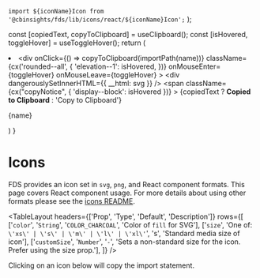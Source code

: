 
  `import ${iconName}Icon from '@cbinsights/fds/lib/icons/react/${iconName}Icon';`
);

  const [copiedText, copyToClipboard] = useClipboard();
  const [isHovered, toggleHover] = useToggleHover();
  return (
    <li>
      <div
        onClick={() => copyToClipboard(importPath(name))}
        className={cx('rounded--all', {
          'elevation--1': isHovered,
        })}
        onMouseEnter={toggleHover}
        onMouseLeave={toggleHover}
      >
        <div
          dangerouslySetInnerHTML={{ __html: svg }}
        />
        <span
          className={cx("copyNotice", { 'display--block': isHovered })}
        >
          {copiedText ? <b>Copied to Clipboard</b> : 'Copy to Clipboard'}
        </span>
        <p className="wrap--singleLine--truncate type--data">{name}</p>
      </div>
    </li>
  )
}

<Meta title="Icons/Icons" />

# Icons

FDS provides an icon set in `svg`, `png`, and React component formats. This page covers
React component usage. For more details about using other formats please see the [icons
README](https://github.com/cbinsights/form-design-system/tree/master/src/icons#usage).

<TableLayout
  headers={['Prop', 'Type', 'Default', 'Description']}
  rows={[
      ['`color`', '`String`', '`COLOR_CHARCOAL`', 'Color of `fill` for SVG'],
      ['`size`', 'One of: `\'xs\' | \'s\' | \'m\' | \'l\' | \'xl\'`', 's', 'Standard media size of icon'],
      ['`customSize`', '`Number`', '`-`', 'Sets a non-standard size for the icon. Prefer using the size prop.'],
  ]}
/>

Clicking on an icon below will copy the import statement.

<ul className="iconList">
    <Icon name='ActionsArrowDown' svg='<svg xmlns="http://www.w3.org/2000/svg" viewBox="0 0 24 24"><g fill-rule="evenodd"><g><polygon points="18.12 7 12 13.1808367 5.88 7 4 8.90283401 12 17 20 8.90283401"/></g></g></svg>' />
    <Icon name='ActionsArrowLeft' svg='<svg xmlns="http://www.w3.org/2000/svg" viewBox="0 0 24 24"><g fill-rule="evenodd"><g><polygon points="17 6.645 15.097166 5 7 12 15.097166 19 17 17.355 10.8191633 12"/></g></g></svg>' />
    <Icon name='ActionsArrowRight' svg='<svg xmlns="http://www.w3.org/2000/svg" viewBox="0 0 24 24"><g fill-rule="evenodd"><g><polygon points="8.90283401 5 7 6.645 13.1808367 12 7 17.355 8.90283401 19 17 12"/></g></g></svg>' />
    <Icon name='ActionsArrowUp' svg='<svg xmlns="http://www.w3.org/2000/svg" viewBox="0 0 24 24"><g fill-rule="evenodd"><g><polygon points="12 7 4 15.097166 5.88 17 12 10.8191633 18.12 17 20 15.097166"/></g></g></svg>' />
    <Icon name='Add' svg='<svg xmlns="http://www.w3.org/2000/svg" viewBox="0 0 24 24"><g fill-rule="evenodd"><g><path d="M13,7 L11,7 L11,11 L7,11 L7,13 L11,13 L11,17 L13,17 L13,13 L17,13 L17,11 L13,11 L13,7 Z M12,2 C6.48,2 2,6.48 2,12 C2,17.52 6.48,22 12,22 C17.52,22 22,17.52 22,12 C22,6.48 17.52,2 12,2 Z M12,20 C7.59,20 4,16.41 4,12 C4,7.59 7.59,4 12,4 C16.41,4 20,7.59 20,12 C20,16.41 16.41,20 12,20 Z"/></g></g></svg>' />
    <Icon name='AddImage' svg='<svg xmlns="http://www.w3.org/2000/svg" viewBox="0 0 24 24"><g fill-rule="evenodd"><g><path d="M20,15.0189926 L16.5809502,11.6648795 L12.9824682,15.2102985 L12.9707292,15.2276737 C12.7358622,14.6005237 12.4066283,14.0183921 12,13.498001 L12.0144337,13.499179 L16.5809502,9 L20,12.3831537 L20,6 L4,6 L4,12 C4,12 2,12 2,12 L2,6 C2,4.66666667 2.66666667,4 4,4 L20,4 C21.3333333,4 22,4.66666667 22,6 L22,17 C22,18.3333333 21.3333333,19 20,19 L12,19 L12,17 L20,17 L20,15.0189926 Z M3,17 L3,15 L6,15 L6,12 L8,12 L8,15 L11,15 L11,17 L8,17 L8,20 L6,20 L6,17 L3,17 Z M8.5,11 C7.67157288,11 7,10.3284271 7,9.5 C7,8.67157288 7.67157288,8 8.5,8 C9.32842712,8 10,8.67157288 10,9.5 C10,10.3284271 9.32842712,11 8.5,11 Z"/></g></g></svg>' />
    <Icon name='AddSection' svg='<svg xmlns="http://www.w3.org/2000/svg" viewBox="0 0 24 24"><g fill-rule="evenodd"><g><path d="M20,19 L12,19 C12,19 12,17 12,17 L20,17 L20,6 L4,6 L4,12 C4,12 2,12 2,12 L2,6 C2,4.66666667 2.66666667,4 4,4 L20,4 C21.3333333,4 22,4.66666667 22,6 L22,17 C22,18.3333333 21.3333333,19 20,19 Z M3,17 L3,15 L6,15 L6,12 L8,12 L8,15 L11,15 L11,17 L8,17 L8,20 L6,20 L6,17 L3,17 Z"/></g></g></svg>' />
    <Icon name='AddSectionSpecial' svg='<svg xmlns="http://www.w3.org/2000/svg" viewBox="0 0 24 24"><g fill-rule="evenodd"><g><path d="M7,11 L8.405,14.1405263 L12,14.4294737 L9.27,16.67 L10.09,20 L7,18.2331579 L3.91,20 L4.73,16.67 L2,14.4294737 L5.595,14.1405263 L7,11 Z M20,4 C21.3333333,4 22,4.66666667 22,6 L22,17 C22,18.3333333 21.3333333,19 20,19 L13,19 L13,17 L13,17 L20,17 L20,6 L4,6 L4,11 L2,11 L2,11 L2,6 C2,4.66666667 2.66666667,4 4,4 L20,4 Z"/></g></g></svg>' />
    <Icon name='AdvancedSearch' svg='<svg xmlns="http://www.w3.org/2000/svg" viewBox="0 0 24 24"><g fill-rule="evenodd"><g><path d="M18.208989,16.4068897 L22,20.30648 L20.3661065,22 L16.5645268,18.1031571 C15.5796413,18.7868238 14.3834871,19.1875 13.09375,19.1875 C9.72826481,19.1875 7,16.4592352 7,13.09375 C7,9.72826481 9.72826481,7 13.09375,7 C16.4592352,7 19.1875,9.72826481 19.1875,13.09375 C19.1875,14.3154395 18.8279884,15.4531607 18.208989,16.4068897 L18.208989,16.4068897 Z M9,6 C7.97930131,6.50671931 7.07411011,7.18765604 6.33055489,8 L2,8 L2,6 L9,6 L9,6 Z M17,6 L22,6 L22,8 L19.2536517,8 C18.6259128,7.18765604 17.8617144,6.50671931 17,6 L17,6 Z M5,10 C4.68949286,10.6295208 4.46016831,11.2999325 4.3242752,12 L2,12 L2,10 L5,10 L5,10 Z M4.54608607,14 C4.5968306,14.6921422 4.75224807,15.3620629 5,16 L2,16 L2,14 L4.54608607,14 L4.54608607,14 Z M2,2 L22,2 L22,4 L2,4 L2,2 Z M13,17 C15.209139,17 17,15.209139 17,13 C17,10.790861 15.209139,9 13,9 C10.790861,9 9,10.790861 9,13 C9,15.209139 10.790861,17 13,17 Z"/></g></g></svg>' />
    <Icon name='Approve' svg='<svg xmlns="http://www.w3.org/2000/svg" viewBox="0 0 24 24"><g fill-opacity=".87" fill-rule="evenodd"><g><polygon points="20 13 13 13 13 20 11 20 11 13 4 13 4 11 11 11 11 4 13 4 13 11 20 11"/></g></g></svg>' />
    <Icon name='ArrowDown' svg='<svg xmlns="http://www.w3.org/2000/svg" viewBox="0 0 24 24"><g fill-rule="evenodd"><g><path d="M14,14 L14,4 L10,4 L10,14 L7,14 L12,19 L17,14 L14,14 Z M16,12 L22,12 L12,22 L2,12 L8,12 L8,3 L8,2 L9,2 L16,2 L16,12 Z"/></g></g></svg>' />
    <Icon name='Arrows' svg='<svg xmlns="http://www.w3.org/2000/svg" viewBox="0 0 24 24"><g fill-rule="evenodd"><g><path d="M20,14 L12,22 L4,14 L20,14 Z M12,2 L20,10 L4,10 L12,2 Z"/></g></g></svg>' />
    <Icon name='ArrowUp' svg='<svg xmlns="http://www.w3.org/2000/svg" viewBox="0 0 24 24"><g fill-rule="evenodd"><g><path d="M14,10 L17,10 L12,5 L7,10 L10,10 L10,20 L14,20 L14,10 Z M16,12 L16,22 L8,22 L8,12 L2,12 L12,2 L22,12 L16,12 Z"/></g></g></svg>' />
    <Icon name='AskAnalyst' svg='<svg xmlns="http://www.w3.org/2000/svg" viewBox="0 0 24 24"><g fill-rule="evenodd"><g><path d="M9.5,13 C13.0664368,13 17,15.0211516 17,17.950315 C17,23.3581238 2,23.3416599 2,17.950315 C2,15.0211516 5.93356323,13 9.5,13 Z M9.5,2 C11.9858,2 14,4.0142 14,6.5 C14,8.9858 11.9858,11 9.5,11 C7.0142,11 5,8.9858 5,6.5 C5,4.0142 7.0142,2 9.5,2 Z M9.5,9 C10.881,9 12,7.881 12,6.5 C12,5.119 10.881,4 9.5,4 C8.119,4 7,5.119 7,6.5 C7,7.881 8.119,9 9.5,9 Z M9.5,15 C12.115387,15 15,16.122862 15,17.750175 C15,20.7545132 4,20.7453666 4,17.750175 C4,16.122862 6.88461304,15 9.5,15 Z M20,11 L20,13 L18,13 L18,11 L20,11 Z M19,3 C19.897343,3 20.704999,3.3627378 21.228516,3.9375 C21.752033,4.5122622 22,5.2568876 22,6 C22,7.285666 21.270579,8.179964 20.755859,8.773438 C20.241139,9.366909 20,9.665245 20,10 L20,10 L18,10 C18,8.797755 18.758861,8.022418 19.244141,7.462891 C19.729421,6.903363 20,6.565334 20,6 C20,5.7041124 19.900733,5.4486909 19.75,5.2832031 C19.599267,5.1177154 19.405657,5 19,5 C18.60432,5 18.412061,5.1192182 18.255859,5.2929688 C18.099658,5.4667193 18,5.7323333 18,6 L18,6 L16,6 C16,5.2676667 16.24953,4.5332807 16.767578,3.9570312 C17.285626,3.3807818 18.09268,3 19,3 Z"/></g></g></svg>' />
    <Icon name='At' svg='<svg xmlns="http://www.w3.org/2000/svg" viewBox="0 0 24 24"><g fill-rule="evenodd"><g><path d="M12,2 C6.48,2 2,6.48 2,12 C2,17.52 6.48,22 12,22 L17,22 L17,20 L12,20 C7.66,20 4,16.34 4,12 C4,7.66 7.66,4 12,4 C16.34,4 20,7.66 20,12 L20,13.43 C20,14.22 19.29,15 18.5,15 C17.71,15 17,14.22 17,13.43 L17,12 C17,9.24 14.76,7 12,7 C9.24,7 7,9.24 7,12 C7,14.76 9.24,17 12,17 C13.38,17 14.64,16.44 15.54,15.53 C16.19,16.42 17.31,17 18.5,17 C20.47,17 22,15.4 22,13.43 L22,12 C22,6.48 17.52,2 12,2 Z M12,15 C10.34,15 9,13.66 9,12 C9,10.34 10.34,9 12,9 C13.66,9 15,10.34 15,12 C15,13.66 13.66,15 12,15 Z"/></g></g></svg>' />
    <Icon name='Attachment' svg='<svg xmlns="http://www.w3.org/2000/svg" viewBox="0 0 24 24"><g fill-rule="evenodd"><g><path d="M11,1 C8.8026661,1 7,2.8026661 7,5 L7,17.5 C7,20.525577 9.4744232,23 12.5,23 C15.525577,23 18,20.525577 18,17.5 L18,6 L16,6 L16,17.5 C16,19.444423 14.444423,21 12.5,21 C10.555577,21 9,19.444423 9,17.5 L9,5 C9,3.8833339 9.8833339,3 11,3 C12.116666,3 13,3.8833339 13,5 L13,15.5 C13,15.786937 12.786937,16 12.5,16 C12.213063,16 12,15.786937 12,15.5 L12,6 L10,6 L10,15.5 C10,16.869063 11.130937,18 12.5,18 C13.869063,18 15,16.869063 15,15.5 L15,5 C15,2.8026661 13.197334,1 11,1 Z"/></g></g></svg>' />
    <Icon name='AutoBuild' svg='<svg xmlns="http://www.w3.org/2000/svg" viewBox="0 0 24 24"><g fill-rule="evenodd"><g><path d="M5.15559061,17.8444094 L4,19 L4,15 L8,15 L6.57541768,16.4245823 C7.85905176,17.996444 9.81232934,19 12,19 C15.8659932,19 19,15.8659932 19,12 L21,12 C21,16.9705627 16.9705627,21 12,21 C9.26018292,21 6.8063089,19.7757322 5.15559061,17.8444094 L5.15559061,17.8444094 Z M12,7 L13.405,10.1405263 L17,10.4294737 L14.27,12.67 L15.09,16 L12,14.2331579 L8.91,16 L9.73,12.67 L7,10.4294737 L10.595,10.1405263 L12,7 Z M12,3 C14.7398171,3 17.1936911,4.22426776 18.8444094,6.15559061 L20,5 L20,9 L16,9 L17.4245823,7.57541768 C16.1409482,6.00355604 14.1876707,5 12,5 C8.13400675,5 5,8.13400675 5,12 L3,12 C3,7.02943725 7.02943725,3 12,3 Z"/></g></g></svg>' />
    <Icon name='BarChart' svg='<svg xmlns="http://www.w3.org/2000/svg" viewBox="0 0 24 24"><g fill-rule="evenodd"><g><path d="M3,3 L12,3 L12,5 L3,5 L3,3 Z M3,7 L8,7 L8,9 L3,9 L3,7 Z M3,11 L16,11 L16,13 L3,13 L3,11 Z M3,15 L21,15 L21,17 L3,17 L3,15 Z M3,19 L10,19 L10,21 L3,21 L3,19 Z"/></g></g></svg>' />
    <Icon name='Bell' svg='<svg xmlns="http://www.w3.org/2000/svg" viewBox="0 0 24 24"><g fill-rule="evenodd"><g><path d="M12,2 C11.172,2 10.5,2.672 10.5,3.5 L10.5,4.1992188 C7.920403,4.8702644 6,7.2170553 6,10 L6,14.837891 L5.2792969,17 L4,17 L4,19 L20,19 L20,17 L18.720703,17 L18,14.837891 L18,10 C18,7.2170553 16.079597,4.8702644 13.5,4.1992188 L13.5,3.5 C13.5,2.672 12.828,2 12,2 Z M13.99,20.01 C13.99,21.11 13.1,22 12,22 C10.9,22 10.01,21.11 10.01,20.01 L10.01,20.01 Z M12,6 C14.220375,6 16,7.7796254 16,10 L16,15.162109 L16.611328,17 L7.3886719,17 L8,15.162109 L8,10 C8,7.7796254 9.7796254,6 12,6 Z"/></g></g></svg>' />
    <Icon name='Board' svg='<svg xmlns="http://www.w3.org/2000/svg" viewBox="0 0 24 24"><g fill-rule="evenodd"><g><path d="M11,18 L11,6 L13,6 L13,15 L20,15 L20,6 L4,6 L4,18 L11,18 Z M4,4 L20,4 C21.1045695,4 22,4.8954305 22,6 L22,18 C22,19.1045695 21.1045695,20 20,20 L4,20 C2.8954305,20 2,19.1045695 2,18 L2,6 C2,4.8954305 2.8954305,4 4,4 Z"/></g></g></svg>' />
    <Icon name='Briefcase' svg='<svg xmlns="http://www.w3.org/2000/svg" viewBox="0 0 24 24"><g fill-rule="evenodd"><g><path d="M8,3 C7.448,3 7,3.448 7,4 L7,6 L4,6 C2.9069372,6 2,6.9069372 2,8 L2,19 C2,20.093063 2.9069372,21 4,21 L20,21 C21.093063,21 22,20.093063 22,19 L22,8 C22,6.9069372 21.093063,6 20,6 L17,6 L17,4 C17,3.448 16.552,3 16,3 L8,3 Z M9,5 L15,5 L15,6 L9,6 L9,5 Z M4,8 L20,8 L20,19 L4,19 L4,8 Z"/></g></g></svg>' />
    <Icon name='CaretDown' svg='<svg xmlns="http://www.w3.org/2000/svg" viewBox="0 0 24 24"><g fill-rule="evenodd"><g><polygon points="4 8 12 16 20 8"/></g></g></svg>' />
    <Icon name='CaretLeft' svg='<svg xmlns="http://www.w3.org/2000/svg" viewBox="0 0 24 24"><g fill-rule="evenodd"><g><polygon points="16 4 8 12 16 20"/></g></g></svg>' />
    <Icon name='CaretRight' svg='<svg xmlns="http://www.w3.org/2000/svg" viewBox="0 0 24 24"><g fill-rule="evenodd"><g><polygon points="8 20 16 12 8 4"/></g></g></svg>' />
    <Icon name='CaretUp' svg='<svg xmlns="http://www.w3.org/2000/svg" viewBox="0 0 24 24"><g fill-rule="evenodd"><g><polygon points="4 16 12 8 20 16"/></g></g></svg>' />
    <Icon name='CbiData' svg='<svg xmlns="http://www.w3.org/2000/svg" viewBox="0 0 24 24"><g fill-rule="evenodd"><g><path d="M11.0624638,11.5844847 L14.604054,11.5844847 L14.604054,18.024561 L12.649847,18.024561 C12.8765187,17.3920752 13,16.7104579 13,16 C13,14.2533352 12.253648,12.6809902 11.0624638,11.5844847 L11.0624638,11.5844847 Z M2,12.6822049 L2,6.56580464 C2,5.14840987 3.14885448,4 4.56580464,4 L14.604054,4 L14.604054,10.0497147 L7.77595834,10.0497147 C7.52194195,10.0169145 7.26294627,10 7,10 C4.91302925,10 3.07492154,11.0655093 2,12.6822049 L2,12.6822049 Z M22,6.56580464 L22,10 L16,10 L16,4 L19.469346,4 C20.8867408,4 22,5.14840987 22,6.56580464 Z M22,11.5844847 L22,15.4587564 C22,16.8757065 20.8867408,18 19.469346,18 L16,18 L16,11.5844847 L22,11.5844847 Z M3,17 L3,15 L6,15 L6,12 L8,12 L8,15 L11,15 L11,17 L8,17 L8,20 L6,20 L6,17 L3,17 Z"/></g></g></svg>' />
    <Icon name='Check' svg='<svg xmlns="http://www.w3.org/2000/svg" viewBox="0 0 24 24"><g fill-rule="evenodd"><g><polygon points="19.28125 5.28125 9 15.5625 4.71875 11.28125 3.28125 12.71875 8.28125 17.71875 9 18.40625 9.71875 17.71875 20.71875 6.71875"/></g></g></svg>' />
    <Icon name='CheckEmpty' svg='<svg xmlns="http://www.w3.org/2000/svg" viewBox="0 0 24 24"><g fill-rule="evenodd"><g><path d="M5,3 C3.9069372,3 3,3.9069372 3,5 L3,19 C3,20.093063 3.9069372,21 5,21 L19,21 C20.093063,21 21,20.093063 21,19 L21,5 C21,3.9069372 20.093063,3 19,3 L5,3 Z M5,5 L19,5 L19,19 L5,19 L5,5 Z"/></g></g></svg>' />
    <Icon name='CheckFilled' svg='<svg xmlns="http://www.w3.org/2000/svg" viewBox="0 0 24 24"><g fill-rule="evenodd"><g><path d="M19,3 L5,3 C3.895,3 3,3.895 3,5 L3,19 C3,20.105 3.895,21 5,21 L19,21 C20.105,21 21,20.105 21,19 L21,5 C21,3.895 20.105,3 19,3 Z M10,17.414 L5.293,12.707 L6.707,11.293 L10,14.586 L17.293,7.293 L18.707,8.707 L10,17.414 Z"/></g></g></svg>' />
    <Icon name='CheckIndeterminate' svg='<svg xmlns="http://www.w3.org/2000/svg" viewBox="0 0 24 24"><g fill-rule="evenodd"><g><path d="M19,3 L5,3 C3.895,3 3,3.895 3,5 L3,19 C3,20.105 3.895,21 5,21 L19,21 C20.105,21 21,20.105 21,19 L21,5 C21,3.895 20.105,3 19,3 Z M17,13 L7,13 L7,11 L17,11 L17,13 Z"/></g></g></svg>' />
    <Icon name='CircleClose' svg='<svg xmlns="http://www.w3.org/2000/svg" viewBox="0 0 24 24"><g fill-rule="evenodd"><g><path d="M14.59,8 L12,10.59 L9.41,8 L8,9.41 L10.59,12 L8,14.59 L9.41,16 L12,13.41 L14.59,16 L16,14.59 L13.41,12 L16,9.41 L14.59,8 Z M12,2 C6.47,2 2,6.47 2,12 C2,17.53 6.47,22 12,22 C17.53,22 22,17.53 22,12 C22,6.47 17.53,2 12,2 Z M12,20 C7.59,20 4,16.41 4,12 C4,7.59 7.59,4 12,4 C16.41,4 20,7.59 20,12 C20,16.41 16.41,20 12,20 Z"/></g></g></svg>' />
    <Icon name='Clone' svg='<svg xmlns="http://www.w3.org/2000/svg" viewBox="0 0 24 24"><g fill-opacity=".87" fill-rule="evenodd"><g><g transform="translate(2.000000, 2.000000)"><path d="M2,0 C0.895,0 0,0.895 0,2 L0,16 L2,16 L2,2 L16,2 L16,0 L2,0 Z M6,4 C4.895,4 4,4.895 4,6 L4,18 C4,19.105 4.895,20 6,20 L18,20 C19.105,20 20,19.105 20,18 L20,6 C20,4.895 19.105,4 18,4 L6,4 Z M6,6 L18,6 L18,18 L6,18 L6,6 Z"/></g></g></g></svg>' />
    <Icon name='Cloud' svg='<svg xmlns="http://www.w3.org/2000/svg" viewBox="0 0 24 24"><g fill-rule="evenodd"><g><path d="M19.355,10.036 C18.674,6.595 15.641,4 12,4 C9.108,4 6.603,5.639 5.352,8.036 C2.343,8.36 0,10.906 0,14 C0,17.314 2.686,20 6,20 L19,20 C21.761,20 24,17.761 24,15 C24,12.36 21.948,10.221 19.355,10.036 Z M19,18 L6,18 C3.794,18 2,16.206 2,14 C2,11.952 3.533,10.243 5.565,10.025 L6.629,9.91 L7.124,8.961 C8.078,7.135 9.947,6 12,6 C14.617,6 16.885,7.861 17.393,10.424 L17.69,11.922 L19.213,12.031 C20.776,12.142 22,13.447 22,15 C22,16.654 20.654,18 19,18 Z"/></g></g></svg>' />
    <Icon name='CloudDownload' svg='<svg xmlns="http://www.w3.org/2000/svg" viewBox="0 0 24 24"><g fill-rule="evenodd"><g><path d="M12,3 C9.709,3 7.5608125,4.1379063 6.2578125,6.0039062 C2.7848125,6.1319063 0,8.997 0,12.5 C0,16.084 2.916,19 6.5,19 L7,19 L7,17 L6.5,17 C4.019,17 2,14.981 2,12.5 C2,10.019 4.019,8 6.5,8 L7.359375,8.046875 L7.6679688,7.5136719 C8.5599687,5.9626719 10.22,5 12,5 C14.472,5 16.544641,6.7728437 16.931641,9.2148438 L17.082031,10.1757812 L18.181641,10.03125 C18.286641,10.01725 18.391,10 18.5,10 C20.43,10 22,11.57 22,13.5 C22,15.43 20.43,17 18.5,17 L17,17 L17,19 L18.5,19 C21.532,19 24,16.533 24,13.5 C24,10.536 21.643078,8.1119062 18.705078,8.0039062 C17.839078,5.0559063 15.149,3 12,3 Z M11,9 L11,17 L8,17 L12,21 L16,17 L13,17 L13,9 L11,9 Z"/></g></g></svg>' />
    <Icon name='CollectionExpert' svg='<svg xmlns="http://www.w3.org/2000/svg" viewBox="0 0 24 24"><g fill-rule="evenodd"><g><path d="M17,10.8405263 L20.708,13 L19.724,8.93 L23,6.19157895 L18.686,5.83842105 L17,2 L15.314,5.83842105 L11,6.19157895 L14.276,8.93 L13.292,13 L17,10.8405263 Z M14,2 L14.0030766,4 L7,4 L7,18 L12,14 L17,18 L17,14 L19,14 L19,22 L12,17 L5,22 L5,2 L14,2 Z"/></g></g></svg>' />
    <Icon name='CollectionPublic' svg='<svg xmlns="http://www.w3.org/2000/svg" viewBox="0 0 24 24"><g fill-rule="evenodd"><g><path d="M5,2 L19,2 L19,22 L12,17 L5,22 L5,2 Z M7,4 L7,18 L12,14 L17,18 L17,4 L7,4 Z"/></g></g></svg>' />
    <Icon name='CollectionPublicFilled' svg='<svg xmlns="http://www.w3.org/2000/svg" viewBox="0 0 24 24"><g fill-rule="evenodd"><g><polygon points="5 2 19 2 19 22 12 17 5 22"/></g></g></svg>' />
    <Icon name='ColumnChart' svg='<svg xmlns="http://www.w3.org/2000/svg" viewBox="0 0 24 24"><g fill-rule="evenodd"><g><path d="M3,21 L3,12 L5,12 L5,21 L3,21 Z M7,21 L7,16 L9,16 L9,21 L7,21 Z M11,21 L11,8 L13,8 L13,21 L11,21 Z M15,21 L15,3 L17,3 L17,21 L15,21 Z M19,21 L19,14 L21,14 L21,21 L19,21 Z"/></g></g></svg>' />
    <Icon name='Comment' svg='<svg xmlns="http://www.w3.org/2000/svg" viewBox="0 0 24 24"><g fill-rule="evenodd"><g><path d="M4.0019531,2 C2.9088903,2 2.0019531,2.9069372 2.0019531,4 L2,22 C2,22 6,18 6.0019531,18 C15.3339844,18 20,18 20,18 C21,18 22,17 22,16 C22,16 21.9967447,11.999349 21.990234,3.9980469 C21.990235,2.9049841 21.082089,2 19.990234,2 C10.0600886,2 4.73066163,2 4.0019531,2 Z M4.0019531,4 L19.990234,4 L20,16 L5,16 L4.0019531,17 L4.0019531,4 Z"/></g></g></svg>' />
    <Icon name='Commented' svg='<svg xmlns="http://www.w3.org/2000/svg" viewBox="0 0 24 24"><g fill-rule="evenodd"><g><path d="M4.0019531,2 C2.9088903,2 2.0019531,2.9069372 2.0019531,4 L2,22 C2,22 6,18 6.0019531,18 C15.3339844,18 20,18 20,18 C21,18 22,17 22,16 C22,16 21.9967447,11.999349 21.990234,3.9980469 C21.990235,2.9049841 21.082089,2 19.990234,2 C10.0600886,2 4.73066163,2 4.0019531,2 Z"/></g></g></svg>' />
    <Icon name='Company' svg='<svg xmlns="http://www.w3.org/2000/svg" viewBox="0 0 24 24"><g fill-rule="evenodd"><g><path d="M4,2 L20,2 L20,22 L4,22 L4,2 Z M6,4 L6,20 L18,20 L18,4 L6,4 Z M9,16 L15,16 L15,20 L9,20 L9,16 Z M8,12 L10,12 L10,14 L8,14 L8,12 Z M8,9 L10,9 L10,11 L8,11 L8,9 Z M8,6 L10,6 L10,8 L8,8 L8,6 Z M11,12 L13,12 L13,14 L11,14 L11,12 Z M11,9 L13,9 L13,11 L11,11 L11,9 Z M11,6 L13,6 L13,8 L11,8 L11,6 Z M14,12 L16,12 L16,14 L14,14 L14,12 Z M14,9 L16,9 L16,11 L14,11 L14,9 Z M14,6 L16,6 L16,8 L14,8 L14,6 Z"/></g></g></svg>' />
    <Icon name='CompanyCustom' svg='<svg xmlns="http://www.w3.org/2000/svg" viewBox="0 0 24 24"><g fill-rule="evenodd"><g><path d="M13,20 L18,20 L18,4 L6,4 L6,8 C6,8 4,8 4,8 L4,2 L20,2 L20,22 L13,22 C13,20.6666667 13,20 13,20 Z M8,6 L10,6 L10,8 L8,8 L8,6 Z M11,6 L13,6 L13,8 L11,8 L11,6 Z M14,9 L16,9 L16,11 L14,11 L14,9 Z M11,9 L13,9 L13,11 L11,11 L11,9 Z M14,12 L16,12 L16,14 L14,14 L14,12 Z M11,12 L13,12 L13,14 L11,14 L11,12 Z M14,6 L16,6 L16,8 L14,8 L14,6 Z M6.5,15 C5.119,15 4,13.881 4,12.5 C4,11.119 5.119,10 6.5,10 C7.881,10 9,11.119 9,12.5 C9,13.881 7.881,15 6.5,15 Z M2,19.30021 C2,17.3474344 4.36013794,16 6.5,16 C8.63986206,16 11,17.3474344 11,19.30021 C11,22.9054159 2,22.8944399 2,19.30021 Z"/></g></g></svg>' />
    <Icon name='Conference' svg='<svg xmlns="http://www.w3.org/2000/svg" viewBox="0 0 24 24"><g fill-rule="evenodd"><g><path d="M6,2 L6,4 L5,4 C3.9,4 3,4.9 3,6 L3,20 C3,21.1 3.9,22 5,22 L19,22 C20.1,22 21,21.1 21,20 L21,6 C21,4.9 20.1,4 19,4 L18,4 L18,2 L16,2 L16,4 L8,4 L8,2 L6,2 Z M5,6 L6,6 L8,6 L16,6 L18,6 L19,6 L19,8 L5,8 L5,6 Z M5,10 L19,10 L19,20 L5,20 L5,10 Z"/></g></g></svg>' />
    <Icon name='Crop' svg='<svg xmlns="http://www.w3.org/2000/svg" viewBox="0 0 24 24"><g fill-rule="evenodd"><g><path d="M17,15 L19,15 L19,7 C19,5.9 18.1,5 17,5 L9,5 L9,7 L17,7 L17,15 Z M7,17 L7,1 L5,1 L5,5 L1,5 L1,7 L5,7 L5,17 C5,18.1 5.9,19 7,19 L17,19 L17,23 L19,23 L19,19 L23,19 L23,17 L7,17 Z"/></g></g></svg>' />
    <Icon name='DatePicker' svg='<svg xmlns="http://www.w3.org/2000/svg" viewBox="0 0 24 24"><g fill-rule="evenodd"><g fill-rule="nonzero"><path d="M9,11 L7,11 L7,13 L9,13 L9,11 Z M13,11 L11,11 L11,13 L13,13 L13,11 Z M17,11 L15,11 L15,13 L17,13 L17,11 Z M19,4 L18,4 L18,2 L16,2 L16,4 L8,4 L8,2 L6,2 L6,4 L5,4 C3.89,4 3.01,4.9 3.01,6 L3,20 C3,21.1 3.89,22 5,22 L19,22 C20.1,22 21,21.1 21,20 L21,6 C21,4.9 20.1,4 19,4 Z M19,20 L5,20 L5,9 L19,9 L19,20 Z"/></g></g></svg>' />
    <Icon name='Deny' svg='<svg xmlns="http://www.w3.org/2000/svg" viewBox="0 0 24 24"><g fill-rule="evenodd"><g><polygon points="19 6.41 17.59 5 12 10.59 6.41 5 5 6.41 10.59 12 5 17.59 6.41 19 12 13.41 17.59 19 19 17.59 13.41 12"/></g></g></svg>' />
    <Icon name='Document' svg='<svg xmlns="http://www.w3.org/2000/svg" viewBox="0 0 24 24"><g fill-rule="evenodd"><g><path d="M6,2 C4.9057453,2 4,2.9057453 4,4 L4,20 C4,21.094255 4.9057453,22 6,22 L18,22 C19.094255,22 20,21.094255 20,20 L20,8 L14,2 L6,2 Z M6,4 L13,4 L13,9 L18,9 L18,20 L6,20 L6,4 Z M8,12 L8,14 L16,14 L16,12 L8,12 Z M8,16 L8,18 L16,18 L16,16 L8,16 Z"/></g></g></svg>' />
    <Icon name='Done' svg='<svg xmlns="http://www.w3.org/2000/svg" viewBox="0 0 24 24"><g fill-rule="evenodd"><g><path d="M12,2 C6.4889971,2 2,6.4889971 2,12 C2,17.511003 6.4889971,22 12,22 C17.511003,22 22,17.511003 22,12 C22,6.4889971 17.511003,2 12,2 Z M12,4 C16.430123,4 20,7.5698774 20,12 C20,16.430123 16.430123,20 12,20 C7.5698774,20 4,16.430123 4,12 C4,7.5698774 7.5698774,4 12,4 Z M16.2929688,8.2929688 L10,14.585938 L7.7070312,12.2929688 L6.2929688,13.707031 L10,17.414062 L17.707031,9.7070312 L16.2929688,8.2929688 Z"/></g></g></svg>' />
    <Icon name='Download' svg='<svg xmlns="http://www.w3.org/2000/svg" viewBox="0 0 24 24"><g fill-rule="evenodd"><g><path d="M9,2 L9,10 L4.5859375,10 L12,17.414062 L19.414062,10 L15,10 L15,2 C11,2 9,2 9,2 Z M11,4 L13,4 L13,12 L14.585938,12 L12,14.585938 L9.4140625,12 L11,12 L11,4 Z M2,20 L2,22 L22,22 L22,20 L2,20 Z"/></g></g></svg>' />
    <Icon name='Edit' svg='<svg xmlns="http://www.w3.org/2000/svg" viewBox="0 0 24 24"><g fill-rule="evenodd"><g><path d="M3.00076581,14.4593369 L3,14.036437 C9.88566169,7.15452682 13.4220704,3.62024409 13.6092262,3.4335888 C14.1888947,2.8554704 15.3482318,2.8554704 15.9279003,3.4335888 L20.5652486,8.05853601 C21.1449171,8.63665441 21.1449171,9.79289121 20.5652486,10.3710096 L9.91320597,20.9945669 L9.55820081,20.9953897 L9.55820081,21 L3,21 L3,14.4593369 L3.00076581,14.4593369 Z M4.6395502,14.6917519 L4.6395502,18.1384599 L5.86921286,19.3648342 L9.21188354,19.3648342 L17.0861617,11.5261736 L12.4498891,6.90229921 L13.6092262,5.7460624 L18.2465745,10.3710096 C19.0194658,9.60018508 19.4020915,9.21599954 19.3945635,9.21845301 L14.7658542,4.60108581 C14.374312,4.98587536 13.9900902,5.36621689 13.6131888,5.74211042 L4.6395502,14.6917519 Z"/></g></g></svg>' />
    <Icon name='Email' svg='<svg xmlns="http://www.w3.org/2000/svg" viewBox="0 0 24 24"><g fill-rule="evenodd"><g><path d="M12,2 C6.4889971,2 2,6.4889971 2,12 C2,17.511003 6.4889971,22 12,22 C17.511003,22 22,17.511003 22,12 C22,6.4889971 17.511003,2 12,2 Z M12,4 C16.430123,4 20,7.5698774 20,12 C20,16.430123 16.430123,20 12,20 C7.5698774,20 4,16.430123 4,12 C4,7.5698774 7.5698774,4 12,4 Z M7.91452483,8 C7.50851566,8 7.16423989,8.25848924 7,8.62875534 L11.9950189,12 L17,8.64592272 C16.8388205,8.26686693 16.487643,8 16.0755131,8 L7.91452483,8 Z M7,11 L7,15.0461998 C7,15.5726975 7.448,16 8,16 L16,16 C16.552,16 17,15.5726975 17,15.0461998 L17,11.0204924 L12,13.9899405 L7,11 Z"/></g></g></svg>' />
    <Icon name='Error' svg='<svg xmlns="http://www.w3.org/2000/svg" viewBox="0 0 24 24"><g fill-opacity=".87" fill-rule="evenodd"><g><path d="M12,2 C6.4889971,2 2,6.4889971 2,12 C2,17.511003 6.4889971,22 12,22 C17.511003,22 22,17.511003 22,12 C22,6.4889971 17.511003,2 12,2 Z M12,4 C16.430123,4 20,7.5698774 20,12 C20,16.430123 16.430123,20 12,20 C7.5698774,20 4,16.430123 4,12 C4,7.5698774 7.5698774,4 12,4 Z M11,15 L11,17 L13,17 L13,15 L11,15 Z M11,7 L11,13 L13,13 L13,7 L11,7 Z"/></g></g></svg>' />
    <Icon name='Expert' svg='<svg xmlns="http://www.w3.org/2000/svg" viewBox="0 0 24 24"><g fill-rule="evenodd"><g><path d="M16,12 L17.686,15.8384211 L22,16.1915789 L18.724,18.93 L19.708,23 L16,20.8405263 L12.292,23 L13.276,18.93 L10,16.1915789 L14.314,15.8384211 L16,12 Z M12,2 C14.76,2 17,4.24 17,7 L17,7 L17,9 L18,9 C19.1,9 20,9.9 20,11 L20,11 L20,13 L18,13 L18,11 L6,11 L6,20 L11,20 L11,22 L6,22 C4.95,22 4.0822314,21.1799587 4.00551277,20.1486946 L4,20 L4,11 C4,9.9 4.9,9 6,9 L6,9 L7,9 L7,7 C7,4.24 9.24,2 12,2 Z M12,4 C10.34,4 9,5.11666667 9,6.5 L9,6.5 L9,9 L15,9 L15,6.5 C15,5.11666667 13.66,4 12,4 Z"/></g></g></svg>' />
    <Icon name='ExpertTag' svg='<svg xmlns="http://www.w3.org/2000/svg" viewBox="0 0 24 24"><g fill-rule="evenodd"><g><path d="M17,14 L18.405,17.1405263 L22,17.4294737 L19.27,19.67 L20.09,23 L17,21.2331579 L13.91,23 L14.73,19.67 L12,17.4294737 L15.595,17.1405263 L17,14 Z M11,2 L10.1,8 L15.099,8 L16,2 L18,2 L17.099,8 L22,8 L22,10 L16.799,10 L16.3499014,13.0006572 L14.3485731,13.0095125 L14.4999893,12.0000716 L14.799,10 L9.8,10 L9.2,14 L13,14 L11.9,16 L8.9,16 L8,22 L6,22 L6.9,16 L2,16 L2,14 L7.2,14 L7.8,10 L3,10 L3,8 L8.1,8 L9,2 L11,2 Z"/></g></g></svg>' />
    <Icon name='Export' svg='<svg xmlns="http://www.w3.org/2000/svg" viewBox="0 0 24 24"><g fill-rule="evenodd"><g><path d="M6,2 C4.9057453,2 4,2.9057453 4,4 L4,20 C4,21.094255 4.9057453,22 6,22 L14,22 L14,20 L6,20 L6,4 L13,4 L13,9 L18,9 L18,13 L20,13 L20,8 L14,2 L6,2 Z M20,14 L20,17 L16,17 L16,19 L20,19 L20,22 L24,18 L20,14 Z"/></g></g></svg>' />
    <Icon name='ExternalLink' svg='<svg xmlns="http://www.w3.org/2000/svg" viewBox="0 0 24 24"><g fill-rule="evenodd"><g><path d="M19,19 L5,19 L5,5 L12,5 L12,3 L5,3 C3.89,3 3,3.9 3,5 L3,19 C3,20.1 3.89,21 5,21 L19,21 C20.1,21 21,20.1 21,19 L21,12 L19,12 L19,19 Z M14,3 L14,5 L17.59,5 L7.76,14.83 L9.17,16.24 L19,6.41 L19,10 L21,10 L21,3 L14,3 Z"/></g></g></svg>' />
    <Icon name='Feed' svg='<svg xmlns="http://www.w3.org/2000/svg" viewBox="0 0 24 24"><g fill-rule="evenodd"><g><path d="M5,3 C3.9069372,3 3,3.9069372 3,5 L3,19 C3,20.093063 3.9069372,21 5,21 L19,21 C20.093063,21 21,20.093063 21,19 L21,5 C21,3.9069372 20.093063,3 19,3 L5,3 Z M5,5 L19,5 L19,9 L5,9 L5,5 Z M10,6 L10,8 L17,8 L17,6 L10,6 Z M14.7610559,14.0031738 L19,17.4984013 L19,19 L5,19 L5,17.8134992 L7.0172612,16.4217529 L9.38643932,18.3001709 L14.7610559,14.0031738 Z M19,11 L19,15.2128305 L14.7610559,12 L9.38643932,16.1790054 L7.0172612,14.2437324 L5,15.8356608 L5,11 L19,11 Z M8,6 L8,8 L6,8 L6,6 L8,6 Z"/></g></g></svg>' />
    <Icon name='Fill' svg='<svg xmlns="http://www.w3.org/2000/svg" viewBox="0 0 24 24"><g fill-rule="evenodd"><g><path d="M3,3 L3,9 L5.2929688,6.7070312 L8.8925781,10.306641 L10.306641,8.8925781 L6.7070312,5.2929688 L9,3 L3,3 Z M15,3 L17.292969,5.2929688 L13.693359,8.8925781 L15.107422,10.306641 L18.707031,6.7070312 L21,9 L21,3 L15,3 Z M8.8925781,13.693359 L5.2929688,17.292969 L3,15 L3,21 L9,21 L6.7070312,18.707031 L10.306641,15.107422 L8.8925781,13.693359 Z M15.107422,13.693359 L13.693359,15.107422 L17.292969,18.707031 L15,21 L21,21 L21,15 L18.707031,17.292969 L15.107422,13.693359 Z"/></g></g></svg>' />
    <Icon name='Filter' svg='<svg xmlns="http://www.w3.org/2000/svg" viewBox="0 0 24 24"><g fill-rule="evenodd"><g><path d="M8,17 L16,17 L16,19 L8,19 L8,17 Z M6,13 L18,13 L18,15 L6,15 L6,13 Z M4,9 L20,9 L20,11 L4,11 L4,9 Z M2,5 L22,5 L22,7 L2,7 L2,5 Z"/></g></g></svg>' />
    <Icon name='Fit' svg='<svg xmlns="http://www.w3.org/2000/svg" viewBox="0 0 24 24"><g fill-rule="evenodd"><g><path d="M16.2875062,6.26578331 L19.5788839,3 L21.0041809,4.41421356 L17.7128032,7.67999687 L20.0512038,10.0002136 L14.0041809,10.0002136 L14.0041809,4.00021362 L16.2875062,6.26578331 L16.2875062,6.26578331 Z M17.7383416,16.3117554 L21.0041809,19.5757303 L19.5788839,21.0002136 L16.3130447,17.7362387 L14.0041809,20.0437844 L14.0041809,14.0002136 L20.0512038,14.0002136 L17.7383416,16.3117554 L17.7383416,16.3117554 Z M7.68396416,17.7067187 L4.41421356,21.0002136 L3,19.5757303 L6.2697506,16.2822354 L4.00418091,14.0002136 L10.0041809,14.0002136 L10.0041809,20.0437844 L7.68396416,17.7067187 L7.68396416,17.7067187 Z M6.29509048,7.70930405 L3,4.41421356 L4.41421356,3 L7.70930405,6.29509048 L10.0041809,4.00021362 L10.0041809,10.0002136 L4.00418091,10.0002136 L6.29509048,7.70930405 L6.29509048,7.70930405 Z"/></g></g></svg>' />
    <Icon name='Funding' svg='<svg xmlns="http://www.w3.org/2000/svg" viewBox="0 0 24 24"><g fill-rule="evenodd"><g><path d="M6.28914886,3.21383836 L7.1679688,7.2285156 L7.1679688,7.2285156 C5.3009337,8.9171236 2,12.526202 2,17 C2,19.002 2.6085469,20.592562 3.8105469,21.726562 L4.0996094,22 L19.900391,22 L20.189453,21.726562 C21.390453,20.591562 22,19.002 22,17 C22,12.530518 18.701049,8.9207994 16.833984,7.2304688 L17.7129203,3.21376228 C17.830978,2.6742432 17.489316,2.14117194 16.9497969,2.02311429 C16.8795806,2.00774955 16.8079124,2 16.7360346,2 L7.26601792,2 C6.71373317,2 6.26601792,2.44771525 6.26601792,3 C6.26601792,3.07190376 6.27377308,3.1435978 6.28914886,3.21383836 Z M15.576172,4 L15.025391,6 L8.9746094,6 L8.4238281,4 L15.576172,4 Z M9.3417969,8 L14.660156,8 C15.740156,8.861 20,12.539 20,17 C20,18.283 19.696219,19.269 19.074219,20 L4.9238281,20 C4.3028281,19.269 4,18.283 4,17 C4,12.552 8.2617969,8.863 9.3417969,8 Z M13.2427386,15.4847914 C13.2427386,15.255092 13.1504149,15.0720502 12.9657676,14.9356662 C12.7821577,14.8 12.4688797,14.6743831 12.026971,14.5595334 C11.5850622,14.4446837 11.2043568,14.3305518 10.8848548,14.2164199 C10.5643154,14.1030058 10.2894191,13.9730821 10.0612033,13.8252131 C9.83195021,13.6780619 9.65352697,13.5050695 9.52593361,13.306236 C9.39834025,13.1066846 9.3340249,12.8698071 9.3340249,12.5956034 C9.3340249,12.1211306 9.55290456,11.732795 9.9906639,11.4305967 C10.4284232,11.1276806 11.0103734,10.9510991 11.7354772,10.9001346 L11.7354772,10 L12.7074689,10 L12.7074689,10.9130552 C13.4253112,10.9834006 13.9865145,11.1901301 14.3921162,11.5332436 C14.7977178,11.8770749 15,12.3221175 15,12.8683715 L13.2427386,12.8683715 C13.2427386,12.5324361 13.1421162,12.2804845 12.9419087,12.1139524 C12.7417012,11.9467026 12.473029,11.8634365 12.1369295,11.8634365 C11.8039419,11.8634365 11.5466805,11.9287573 11.3641079,12.0593988 C11.1825726,12.1893226 11.0912863,12.369493 11.0912863,12.5991925 C11.0912863,12.8123822 11.1804979,12.983939 11.3589212,13.1124271 C11.5363071,13.241633 11.8682573,13.3737102 12.3526971,13.5079408 C12.8360996,13.6428892 13.2344398,13.7692239 13.5466805,13.8883804 C13.8589212,14.007537 14.1224066,14.1424854 14.3371369,14.2925079 C14.5518672,14.4425303 14.7157676,14.6133692 14.8298755,14.8057425 C14.9429461,14.9973979 15,15.2213549 15,15.4761777 C15,15.9528039 14.7852697,16.3397039 14.3558091,16.6368775 C13.9253112,16.934769 13.3340249,17.1099148 12.5798755,17.1630328 L12.5798755,18 L11.6141079,18 L11.6141079,17.1673396 C10.783195,17.1056079 10.1400415,16.9017497 9.68360996,16.5550471 C9.22821577,16.2090624 9,15.7482279 9,15.1732616 L10.7572614,15.1732616 C10.7572614,15.5070435 10.8713693,15.7633019 11.1006224,15.941319 C11.3288382,16.119336 11.6587137,16.2083445 12.0881743,16.2083445 C12.4439834,16.2083445 12.7261411,16.1430238 12.9325726,16.0123822 C13.1390041,15.8824585 13.2427386,15.7065949 13.2427386,15.4847914 Z"/></g></g></svg>' />
    <Icon name='Funnel' svg='<svg xmlns="http://www.w3.org/2000/svg" viewBox="0 0 24 24"><g fill-rule="evenodd"><g><path d="M9,12.3333333 L3,3 L21,3 L15,12.3333333 L15,17 L9,21 L9,12.3333333 Z M11,11.7090909 L11,17.2 L13,15.9 L13,11.7090909 L17.5,5 L6.5,5 L11,11.7090909 Z"/></g></g></svg>' />
    <Icon name='Grid' svg='<svg xmlns="http://www.w3.org/2000/svg" xmlns:xlink="http://www.w3.org/1999/xlink" viewBox="0 0 24 24"><defs><path id="Grida" d="M17,13 L13,13 L13,17 L17,17 L17,13 Z M19,13 L19,17 L21,17 L21,19 L19,19 L19,21 L17,21 L17,19 L13,19 L13,21 L11,21 L11,19 L7,19 L7,21 L5,21 L5,19 L3,19 L3,17 L5,17 L5,13 L3,13 L3,11 L5,11 L5,7 L3,7 L3,5 L5,5 L5,3 L7,3 L7,5 L11,5 L11,3 L13,3 L13,5 L17,5 L17,3 L19,3 L19,5 L21,5 L21,7 L19,7 L19,11 L21,11 L21,13 L19,13 Z M17,11 L17,7 L13,7 L13,11 L17,11 Z M11,17 L11,13 L7,13 L7,17 L11,17 Z M7,11 L11,11 L11,7 L7,7 L7,11 Z"/></defs><g fill-rule="evenodd"><g><use xlink:href="#Grida"/></g></g></svg>' />
    <Icon name='HamburgerBars' svg='<svg xmlns="http://www.w3.org/2000/svg" viewBox="0 0 24 24"><g fill-rule="evenodd"><g><path d="M2,5 L2,7 L22,7 L22,5 L2,5 Z M2,11 L2,13 L22,13 L22,11 L2,11 Z M2,17 L2,19 L22,19 L22,17 L2,17 Z"/></g></g></svg>' />
    <Icon name='Handshake' svg='<svg xmlns="http://www.w3.org/2000/svg" viewBox="0 0 24 24"><g fill-rule="evenodd"><g fill-rule="nonzero"><g transform="translate(3.000000, 3.000000)"><path d="M17.3635569,6.16588639 C18.4402249,5.08927489 17.9492643,3.83179265 17.3635569,3.22027732 L14.7795537,0.636409719 C13.6942724,-0.440201781 12.4453375,0.0507330628 11.8337901,0.636409719 L10.3695217,2.10921425 L8.13866561,2.10921425 C6.50213028,2.10921425 5.55466245,2.97050345 5.0723152,3.96098603 L1.24799052,7.78511008 L1.24799052,11.2302669 L0.636443107,11.8331693 C-0.440224876,12.9183937 0.0507357245,14.1672631 0.636443107,14.7787784 L3.22044627,17.362646 C3.68556684,17.8277422 4.18514078,18 4.65887469,18 C5.27042211,18 5.83028946,17.6985488 6.16620987,17.362646 L8.49181271,15.0285523 L11.5840032,15.0285523 C13.0482716,15.0285523 13.7890192,14.1155857 14.0560328,13.2198449 C15.0293407,12.9614582 15.563368,12.2207495 15.7787016,11.4972665 C17.1137699,11.1527509 17.6133439,9.88665573 17.6133439,8.99952786 L17.6133439,6.41566025 L17.1051566,6.41566025 L17.3635569,6.16588639 M15.8906751,8.99952786 C15.8906751,9.387108 15.7270216,9.86081706 15.0293407,9.86081706 L14.1680063,9.86081706 L14.1680063,10.7221063 C14.1680063,11.1096864 14.0043528,11.5833955 13.3066719,11.5833955 L12.4453375,11.5833955 L12.4453375,12.4446847 C12.4453375,12.8322648 12.281684,13.3059739 11.5840032,13.3059739 L7.78551852,13.3059739 L4.96034173,16.1310024 C4.69332807,16.3807763 4.53828788,16.2343571 4.4435411,16.1396153 L1.86815128,13.5729735 C1.61836431,13.3059739 1.76479115,13.1509418 1.85953794,13.0562 L2.97065929,11.936524 L2.97065929,8.49136723 L4.69332807,6.76878883 L4.69332807,8.13823865 C4.69332807,9.18039859 5.38239558,10.7221063 7.27733123,10.7221063 C9.17226688,10.7221063 9.86133439,9.18039859 9.86133439,8.13823865 L15.8906751,8.13823865 L15.8906751,8.99952786 M16.1404621,4.94285572 L14.6761936,6.41566025 L8.13866561,6.41566025 L8.13866561,8.13823865 C8.13866561,8.5258188 7.97501208,8.99952786 7.27733123,8.99952786 C6.57965037,8.99952786 6.41599684,8.5258188 6.41599684,8.13823865 L6.41599684,5.55437105 C6.41599684,5.15817802 6.56242369,3.83179265 8.13866561,3.83179265 L11.0758159,3.83179265 L13.0396583,1.86805328 C13.3066719,1.61827941 13.4617121,1.76469857 13.5564589,1.85944038 L16.1318487,4.4260822 C16.3816357,4.69308185 16.2352088,4.84811391 16.1404621,4.94285572 Z"/></g></g></g></svg>' />
    <Icon name='Hashtag' svg='<svg xmlns="http://www.w3.org/2000/svg" viewBox="0 0 24 24"><g fill-rule="evenodd"><g><path d="M8,22 L6,22 L6.9,16 L2,16 L2,14 L7.2,14 L7.8,10 L3,10 L3,8 L8.1,8 L9,2 L11,2 L10.1,8 L15.1,8 L16,2 L18,2 L17.1,8 L22,8 L22,10 L16.8,10 L16.2,14 L21,14 L21,16 L15.9,16 L15,22 L13,22 L13.9,16 L8.9,16 L8,22 Z M9.2,14 L14.2,14 L14.8,10 L9.8,10 L9.2,14 Z"/></g></g></svg>' />
    <Icon name='Help' svg='<svg xmlns="http://www.w3.org/2000/svg" viewBox="0 0 24 24"><g fill-opacity=".87" fill-rule="evenodd"><g><path d="M12,2 C6.4889971,2 2,6.4889971 2,12 C2,17.511003 6.4889971,22 12,22 C17.511003,22 22,17.511003 22,12 C22,6.4889971 17.511003,2 12,2 Z M12,4 C16.430123,4 20,7.5698774 20,12 C20,16.430123 16.430123,20 12,20 C7.5698774,20 4,16.430123 4,12 C4,7.5698774 7.5698774,4 12,4 Z M12,6 C9.79,6 8,7.79 8,10 L10,10 C10,8.9 10.9,8 12,8 C13.1,8 14,8.9 14,10 C14,12 11,12.367 11,15 L13,15 C13,13.349 16,12.5 16,10 C16,7.79 14.21,6 12,6 Z M11,16 L11,18 L13,18 L13,16 L11,16 Z"/></g></g></svg>' />
    <Icon name='Hide' svg='<svg xmlns="http://www.w3.org/2000/svg" viewBox="0 0 24 24"><g fill-rule="evenodd"><g><path d="M9.41568164,10.362493 C7.47422146,10.9235962 5.66899425,12.1360985 4,14 C4.28721994,14.3207618 4.57847449,14.6222322 4.87376365,14.9044109 L3.73245531,16.0457193 C3.14608518,15.4346386 2.57205874,14.7527321 2.01037598,14 C4.93153412,10.0852464 8.18655863,8.08615477 11.7754495,8.00272511 L9.41568164,10.362493 L9.41568164,10.362493 Z M10.3993979,17.864058 C10.923455,17.954686 11.4569891,18 12,18 C14.9455187,18 17.6121853,16.6666667 20,14 C19.0112392,12.8957704 17.9746643,12.0201639 16.8902755,11.3731805 L18.170023,10.093433 C19.5085396,11.0605399 20.7886573,12.3627289 22.010376,14 C19.0256076,18 15.6922743,20 12.010376,20 C10.9091369,20 9.83907974,19.8210838 8.80020456,19.4632514 L10.3993979,17.864058 L10.3993979,17.864058 Z M15.7199713,12.5434846 C15.8957266,12.9937136 15.9921875,13.4836388 15.9921875,13.9960938 C15.9921875,16.2030754 14.2030754,17.9921875 11.9960937,17.9921875 C11.4836388,17.9921875 10.9937136,17.8957266 10.5434846,17.7199713 L12.283377,15.980079 C13.1611726,15.8555783 13.8555783,15.1611726 13.980079,14.283377 L15.7199713,12.5434846 L15.7199713,12.5434846 Z M15.4561242,4.32205044 L13.7021078,6.07606684 C13.141809,6.02535561 12.5744397,6 12,6 C8.39249112,6 5.06383424,7 2.01402936,9 L2,9 L2,7.00920851 C5.0536254,5.0030695 8.38695873,4 12,4 C13.1819762,4 14.3340176,4.10735015 15.4561242,4.32205044 L15.4561242,4.32205044 Z M21.5446691,6.71878686 C21.6971309,6.81313833 21.8489078,6.90994555 22,7.00920851 L22,9 L21.9859706,9 C21.4230496,8.63084784 20.8506285,8.295764 20.2687075,7.9947485 L21.5446691,6.71878686 L21.5446691,6.71878686 Z M19.7781746,2.80761184 L21.1923882,4.22182541 L4.22182541,21.1923882 L2.80761184,19.7781746 L19.7781746,2.80761184 Z"/></g></g></svg>' />
    <Icon name='History' svg='<svg xmlns="http://www.w3.org/2000/svg" viewBox="0 0 24 24"><g fill-rule="evenodd"><g><path d="M20,2 L20,7 L15,7 L16.5624999,5.4375 C15.2685109,4.5348237 13.7026029,4 12,4 C7.5693341,4 4,7.5693339 4,12 C4,16.430666 7.4374999,20 12,20 C16.5624999,20 19.9980469,16.461986 19.9980469,12 L19.9980469,12 L21.9980469,12 C21.9980469,17.511334 17.5113336,22 12,22 C6.4886662,22 2,17.511334 2,12 C2,6.4886661 6.4886662,2 12,2 C14.2467839,2 16.3283639,2.7446772 18,4 L18,4 L20,2 Z M12.9980469,7 C13.5124325,7 13.9980469,7.4653753 13.9980469,8 L13.9980469,13 C13.9980469,13.2566586 13.9002307,13.503662 13.7250414,13.6847758 L11.5883202,15.716707 C11.2248956,16.094431 10.6340399,16.094431 10.2706153,15.716707 C9.90719076,15.3389831 9.90719076,14.7248794 10.2706153,14.3471554 L11.9980469,12.5 L11.9980469,8 C11.9980469,7.4653753 12.4836613,7 12.9980469,7 Z" transform="translate(11.999023, 12.000000) scale(-1, 1) translate(-11.999023, -12.000000)"/></g></g></svg>' />
    <Icon name='Home' svg='<svg xmlns="http://www.w3.org/2000/svg" viewBox="0 0 24 24"><g fill-rule="evenodd"><g><path d="M12,2 L1,12 L4,12 L4,21 L11,21 L11,15 L13,15 L13,21 L20,21 L20,12 L23,12 L12,2 Z M12,4.7910156 L18,10.191406 L18,11 L18,19 L15,19 L15,13 L9,13 L9,19 L6,19 L6,10.191406 L12,4.7910156 Z"/></g></g></svg>' />
    <Icon name='Image' svg='<svg xmlns="http://www.w3.org/2000/svg" viewBox="0 0 24 24"><g fill-rule="evenodd"><g><path d="M20,4 C21.093063,4 22,4.9069372 22,6 L22,6 L22,18 C22,19.093063 21.093063,20 20,20 L20,20 L4,20 C2.9069372,20 2,19.093063 2,18 L2,18 L2,6 C2,4.9069372 2.9069372,4 4,4 L4,4 Z M16.3330078,11.9145508 L10.2017019,18 L20,18 L20,15.7317171 L16.3330078,11.9145508 Z M6.73840332,15.4554443 L4.14525846,18 L9.17262101,18 L6.73840332,15.4554443 Z M20,6 L4,6 L4,15.3300604 L6.73840332,12.5615234 L9.67382812,15.6334229 L16.3330078,9 L20,12.8300359 L20,6 Z M8.5,9 C9.32842712,9 10,9.67157288 10,10.5 C10,11.3284271 9.32842712,12 8.5,12 C7.67157288,12 7,11.3284271 7,10.5 C7,9.67157288 7.67157288,9 8.5,9 Z"/></g></g></svg>' />
    <Icon name='Import' svg='<svg xmlns="http://www.w3.org/2000/svg" viewBox="0 0 24 24"><g fill-opacity=".87" fill-rule="evenodd"><g><path d="M6,2 C4.9057453,2 4,2.9057453 4,4 L4,20 C4,21.094255 4.9057453,22 6,22 L14,22 L14,20 L6,20 L6,4 L13,4 L13,9 L18,9 L18,13 L20,13 L20,8 L14,2 L6,2 Z M20,14 L20,17 L24,17 L24,19 L20,19 L20,22 L16,18 L20,14 Z"/></g></g></svg>' />
    <Icon name='Information' svg='<svg xmlns="http://www.w3.org/2000/svg" viewBox="0 0 24 24"><g fill-rule="evenodd"><g><path d="M12,2 C6.4889971,2 2,6.4889971 2,12 C2,17.511003 6.4889971,22 12,22 C17.511003,22 22,17.511003 22,12 C22,6.4889971 17.511003,2 12,2 Z M12,4 C16.430123,4 20,7.5698774 20,12 C20,16.430123 16.430123,20 12,20 C7.5698774,20 4,16.430123 4,12 C4,7.5698774 7.5698774,4 12,4 Z M11,7 L11,9 L13,9 L13,7 L11,7 Z M11,11 L11,17 L13,17 L13,11 L11,11 Z"/></g></g></svg>' />
    <Icon name='Investor' svg='<svg xmlns="http://www.w3.org/2000/svg" viewBox="0 0 24 24"><g fill-rule="evenodd"><g><path d="M8,3 C7.448,3 7,3.448 7,4 L7,6 L4,6 C2.9069372,6 2,6.9069372 2,8 L2,19 C2,20.093063 2.9069372,21 4,21 L20,21 C21.093063,21 22,20.093063 22,19 L22,8 C22,6.9069372 21.093063,6 20,6 L17,6 L17,4 C17,3.448 16.552,3 16,3 L8,3 Z M9,5 L15,5 L15,6 L9,6 L9,5 Z M4,8 L20,8 L20,19 L4,19 L4,8 Z M13.2427386,14.9847914 C13.2427386,14.755092 13.1504149,14.5720502 12.9657676,14.4356662 C12.7821577,14.3 12.4688797,14.1743831 12.026971,14.0595334 C11.5850622,13.9446837 11.2043568,13.8305518 10.8848548,13.7164199 C10.5643154,13.6030058 10.2894191,13.4730821 10.0612033,13.3252131 C9.83195021,13.1780619 9.65352697,13.0050695 9.52593361,12.806236 C9.39834025,12.6066846 9.3340249,12.3698071 9.3340249,12.0956034 C9.3340249,11.6211306 9.55290456,11.232795 9.9906639,10.9305967 C10.4284232,10.6276806 11.0103734,10.4510991 11.7354772,10.4001346 L11.7354772,9.5 L12.7074689,9.5 L12.7074689,10.4130552 C13.4253112,10.4834006 13.9865145,10.6901301 14.3921162,11.0332436 C14.7977178,11.3770749 15,11.8221175 15,12.3683715 L13.2427386,12.3683715 C13.2427386,12.0324361 13.1421162,11.7804845 12.9419087,11.6139524 C12.7417012,11.4467026 12.473029,11.3634365 12.1369295,11.3634365 C11.8039419,11.3634365 11.5466805,11.4287573 11.3641079,11.5593988 C11.1825726,11.6893226 11.0912863,11.869493 11.0912863,12.0991925 C11.0912863,12.3123822 11.1804979,12.483939 11.3589212,12.6124271 C11.5363071,12.741633 11.8682573,12.8737102 12.3526971,13.0079408 C12.8360996,13.1428892 13.2344398,13.2692239 13.5466805,13.3883804 C13.8589212,13.507537 14.1224066,13.6424854 14.3371369,13.7925079 C14.5518672,13.9425303 14.7157676,14.1133692 14.8298755,14.3057425 C14.9429461,14.4973979 15,14.7213549 15,14.9761777 C15,15.4528039 14.7852697,15.8397039 14.3558091,16.1368775 C13.9253112,16.434769 13.3340249,16.6099148 12.5798755,16.6630328 L12.5798755,17.5 L11.6141079,17.5 L11.6141079,16.6673396 C10.783195,16.6056079 10.1400415,16.4017497 9.68360996,16.0550471 C9.22821577,15.7090624 9,15.2482279 9,14.6732616 L10.7572614,14.6732616 C10.7572614,15.0070435 10.8713693,15.2633019 11.1006224,15.441319 C11.3288382,15.619336 11.6587137,15.7083445 12.0881743,15.7083445 C12.4439834,15.7083445 12.7261411,15.6430238 12.9325726,15.5123822 C13.1390041,15.3824585 13.2427386,15.2065949 13.2427386,14.9847914 Z"/></g></g></svg>' />
    <Icon name='Ipo' svg='<svg xmlns="http://www.w3.org/2000/svg" viewBox="0 0 24 24"><g fill-rule="evenodd"><g><path d="M21,3 L15.699219,3.8007812 L17.242188,5.34375 L15.177734,7.4082031 L13.568359,5.9003906 L9.4921875,10.078125 L8.0078125,8.59375 L3.3027344,13.203125 L4.703125,14.630859 L7.9921875,11.40625 L9.5078125,12.921875 L13.630859,8.6992188 L15.222656,10.191406 L18.65625,6.7578125 L20.199219,8.3007812 L21,3 Z M19,10 L19,21 L21,21 L21,10 L19,10 Z M15,12 L15,21 L17,21 L17,12 L15,12 Z M11,14 L11,21 L13,21 L13,14 L11,14 Z M7,16 L7,21 L9,21 L9,16 L7,16 Z M3,18 L3,21 L5,21 L5,18 L3,18 Z"/></g></g></svg>' />
    <Icon name='Line' svg='<svg xmlns="http://www.w3.org/2000/svg" viewBox="0 0 24 24"><g fill-rule="evenodd"><g><path d="M16.7065845,8.70762901 L8.70762901,16.7065845 C8.89504784,17.0982198 9,17.5368535 9,18 C9,19.6568542 7.65685425,21 6,21 C4.34314575,21 3,19.6568542 3,18 C3,16.3431458 4.34314575,15 6,15 C6.46314653,15 6.90178018,15.1049522 7.29341545,15.292371 L15.292371,7.29341545 C15.1049522,6.90178018 15,6.46314653 15,6 C15,4.34314575 16.3431458,3 18,3 C19.6568542,3 21,4.34314575 21,6 C21,7.65685425 19.6568542,9 18,9 C17.5368535,9 17.0982198,8.89504784 16.7065845,8.70762901 L16.7065845,8.70762901 Z M6,19.25 C6.69035594,19.25 7.25,18.6903559 7.25,18 C7.25,17.3096441 6.69035594,16.75 6,16.75 C5.30964406,16.75 4.75,17.3096441 4.75,18 C4.75,18.6903559 5.30964406,19.25 6,19.25 Z M18,7.25 C18.6903559,7.25 19.25,6.69035594 19.25,6 C19.25,5.30964406 18.6903559,4.75 18,4.75 C17.3096441,4.75 16.75,5.30964406 16.75,6 C16.75,6.69035594 17.3096441,7.25 18,7.25 Z"/></g></g></svg>' />
    <Icon name='LineGraph' svg='<svg xmlns="http://www.w3.org/2000/svg" viewBox="0 0 24 24"><g fill-rule="evenodd"><g><path d="M3,3 L3,19 C3,20.093063 3.9069372,21 5,21 L21,21 L21,19 L5,19 L5,3 L3,3 Z M19.320312,6.3144531 L14.988281,10.605469 L11.994141,7.7421875 L6.3027344,13.283203 L7.6972656,14.716797 L12.005859,10.521484 L15.011719,13.394531 L20.728516,7.734375 L19.320312,6.3144531 Z"/></g></g></svg>' />
    <Icon name='Link' svg='<svg xmlns="http://www.w3.org/2000/svg" viewBox="0 0 24 24"><g fill-rule="evenodd"><g><path d="M12.5927532,9.9920567 L14.0343723,8.55043757 C14.2613853,8.66374269 14.5255146,8.87101797 14.82676,9.17226341 C15.2786282,9.62413157 18.034765,13.0353262 14.8259832,16.2441081 L11.2932114,19.7768798 C9.94520279,21.1248885 6.6824298,22.2383745 4.22153938,19.7774841 C1.76064896,17.3165936 2.87279707,14.0551586 4.2221436,12.705812 L6.34626923,10.5816864 C6.14051888,11.4539171 6.13958379,12.3976612 6.34346394,13.4129188 L5.63635716,14.1200256 C4.92687667,14.8295061 4.03004568,16.7563548 5.63635716,18.3626663 C7.24266864,19.9689778 9.14815396,19.0935102 9.87899785,18.3626663 L13.4117696,14.8298945 C15.0870482,13.1546159 14.0239711,11.1939311 13.4145318,10.5844917 C13.0082388,10.1781988 12.7343126,9.98072044 12.5927532,9.9920567 Z M11.4052937,14.0079433 L9.96367457,15.4495624 C9.73666153,15.3362573 9.47253229,15.128982 9.17128685,14.8277366 C8.71941868,14.3758684 5.96328183,10.9646738 9.1720637,7.75589193 C11.2961462,5.63180945 11.1441774,5.7837782 12.7048355,4.22312016 C14.0528441,2.87511154 17.3156171,1.76162552 19.7765075,4.22251594 C22.2373979,6.68340636 21.1252498,9.94484144 19.7759033,11.294188 C19.1361053,11.933986 18.4280634,12.6420278 17.6517776,13.4183136 C17.857528,12.5460829 17.8584631,11.6023388 17.6545829,10.5870812 C17.9324365,10.3092276 17.6522092,10.5894549 18.3616897,9.87997441 C19.0711702,9.17049392 19.9680012,7.2436452 18.3616897,5.63733372 C16.7553782,4.03102224 14.8498929,4.90648983 14.119049,5.63733372 C12.5612972,7.19508558 12.1442825,7.61210027 10.5862773,9.17010549 C8.9109987,10.8453841 9.97407574,12.8060689 10.5835151,13.4155083 C10.989808,13.8218012 11.2637342,14.0192796 11.4052937,14.0079433 Z"/></g></g></svg>' />
    <Icon name='Linkedin' svg='<svg xmlns="http://www.w3.org/2000/svg" viewBox="0 0 24 24"><g fill-rule="evenodd"><g><path d="M12,2 C6.4889971,2 2,6.4889971 2,12 C2,17.511003 6.4889971,22 12,22 C17.511003,22 22,17.511003 22,12 C22,6.4889971 17.511003,2 12,2 Z M12,4 C16.430123,4 20,7.5698774 20,12 C20,16.430123 16.430123,20 12,20 C7.5698774,20 4,16.430123 4,12 C4,7.5698774 7.5698774,4 12,4 Z M9.74027686,10.8356929 L9.74027686,16 L8,16 L8,10.8356929 L9.74027686,10.8356929 Z M9.95121951,8.89111656 C9.95473524,9.14472995 9.86596443,9.35665029 9.68490442,9.52688393 C9.5038444,9.69711758 9.26565738,9.78223312 8.97033619,9.78223312 L8.95978906,9.78223312 C8.67149933,9.78223312 8.43946473,9.69711758 8.26367831,9.52688393 C8.08789189,9.35665029 8,9.14472995 8,8.89111656 C8,8.63402902 8.09052865,8.42124015 8.27158866,8.25274359 C8.45264868,8.08424702 8.68907786,8 8.98088332,8 C9.27268878,8 9.50648121,8.08424702 9.68226763,8.25274359 C9.85805405,8.42124015 9.94770378,8.63402902 9.95121951,8.89111656 Z M16,12.9923372 L16,15.9523034 L14.2649967,15.9523034 L14.2649967,13.1903631 C14.2649967,12.8255768 14.1938043,12.5398317 14.0514173,12.3331194 C13.9090303,12.1264071 13.6866638,12.0230526 13.3843111,12.0230526 C13.1628203,12.0230526 12.9773684,12.0829808 12.8279499,12.2028392 C12.6785314,12.3226976 12.5669087,12.4712155 12.4930784,12.6483975 C12.4544054,12.7526222 12.4350692,12.8933234 12.4350692,13.0705054 L12.4350692,15.9523034 L10.7000659,15.9523034 C10.7070974,14.5661151 10.7106131,13.4422425 10.7106131,12.5806518 C10.7106131,11.7190611 10.7088552,11.2048937 10.7053395,11.0381342 L10.7000659,10.7879963 L12.4350692,10.7879963 L12.4350692,11.5384102 L12.4245221,11.5384102 C12.4948367,11.4272372 12.566908,11.3299623 12.6407383,11.2465826 C12.7145686,11.1632028 12.8138864,11.0728761 12.9386948,10.9755997 C13.0635032,10.8783234 13.216435,10.8027616 13.3974951,10.7489122 C13.5785551,10.6950628 13.7798275,10.6681385 14.0013184,10.6681385 C14.6025079,10.6681385 15.0859134,10.8652939 15.4515491,11.2596106 C15.8171849,11.6539273 16,12.2314971 16,12.9923372 Z"/></g></g></svg>' />
    <Icon name='LinkedinFilled' svg='<svg xmlns="http://www.w3.org/2000/svg" viewBox="0 0 24 24"><g fill-rule="evenodd"><g fill-rule="nonzero"><g transform="translate(3.000000, 3.000000)"><path d="M16,0 C17.1045695,0 18,0.8954305 18,2 L18,16 C18,17.1045695 17.1045695,18 16,18 L2,18 C0.8954305,18 0,17.1045695 0,16 L0,2 C0,0.8954305 0.8954305,0 2,0 L16,0 M15.5,15.5 L15.5,10.2 C15.5,8.39955172 14.0404483,6.94 12.24,6.94 C11.39,6.94 10.4,7.46 9.92,8.24 L9.92,7.13 L7.13,7.13 L7.13,15.5 L9.92,15.5 L9.92,10.57 C9.92,9.8 10.54,9.17 11.31,9.17 C12.0831986,9.17 12.71,9.79680135 12.71,10.57 L12.71,15.5 L15.5,15.5 M3.88,5.56 C4.80783838,5.56 5.56,4.80783838 5.56,3.88 C5.56,2.95 4.81,2.19 3.88,2.19 C2.94663877,2.19 2.19,2.94663877 2.19,3.88 C2.19,4.81 2.95,5.56 3.88,5.56 M5.27,15.5 L5.27,7.13 L2.5,7.13 L2.5,15.5 L5.27,15.5 Z"/></g></g></g></svg>' />
    <Icon name='Lock' svg='<svg xmlns="http://www.w3.org/2000/svg" viewBox="0 0 24 24"><g fill-rule="evenodd"><g><path d="M18,9 L17,9 L17,7 C17,4.24 14.76,2 12,2 C9.24,2 7,4.24 7,7 L7,9 L6,9 C4.9,9 4,9.9 4,11 L4,20 C4,21.1 4.9,22 6,22 L18,22 C19.1,22 20,21.1 20,20 L20,11 C20,9.9 19.1,9 18,9 Z M9,6.5 C9,5.11666667 10.34,4 12,4 C13.66,4 15,5.11666667 15,6.5 L15,9 L9,9 L9,6.5 Z M18,11 L18,20 L6,20 L6,11 L18,11 Z M13,14 L11,14 L11,18 L13,18 L13,14 Z"/></g></g></svg>' />
    <Icon name='MA' svg='<svg xmlns="http://www.w3.org/2000/svg" viewBox="0 0 24 24"><g fill-rule="evenodd"><g><path d="M12,2 C14.755754,2 17.2559596,3.12245492 19.0671239,4.93387172 L12,12 L19.0661283,19.0671239 C17.2550434,20.8779564 14.755249,22 12,22 C6.4889971,22 2,17.511003 2,12 C2,6.4889971 6.4889971,2 12,2 Z M12,4 C7.5698774,4 4,7.5698774 4,12 C4,16.430123 7.5698774,20 12,20 C13.4417757,20 14.7924371,19.6218909 15.9585823,18.9590748 L9,12 L15.9595913,5.04149893 C14.7932162,4.37832725 13.4421915,4 12,4 Z M19,9 C20.6568542,9 22,10.3431458 22,12 C22,13.6568542 20.6568542,15 19,15 C17.3431458,15 16,13.6568542 16,12 C16,10.3431458 17.3431458,9 19,9 Z M19,11 C18.4477153,11 18,11.4477153 18,12 C18,12.5522847 18.4477153,13 19,13 C19.5522847,13 20,12.5522847 20,12 C20,11.4477153 19.5522847,11 19,11 Z"/></g></g></svg>' />
    <Icon name='MarketMap' svg='<svg xmlns="http://www.w3.org/2000/svg" viewBox="0 0 24 24"><g fill-rule="evenodd"><g fill-rule="nonzero"><path d="M19,20 L21,20 L21,22 L17,22 L17,17 L19,17 L19,20 Z M19,13 L21,13 L21,15 L17,15 L17,10 L19,10 L19,13 Z M19,6 L21,6 L21,8 L17,8 L17,3 L19,3 L19,6 Z M12,20 L15,20 L15,22 L10,22 L10,17 L12,17 L12,20 Z M12,13 L15,13 L15,15 L10,15 L10,10 L12,10 L12,13 Z M12,6 L15,6 L15,8 L10,8 L10,3 L12,3 L12,6 Z M5,20 L8,20 L8,22 L3,22 L3,17 L5,17 L5,20 Z M5,13 L8,13 L8,15 L3,15 L3,10 L5,10 L5,13 Z M5,6 L8,6 L8,8 L3,8 L3,3 L5,3 L5,6 Z"/></g></g></svg>' />
    <Icon name='Minus' svg='<svg xmlns="http://www.w3.org/2000/svg" viewBox="0 0 24 24"><g fill-rule="evenodd"><g><polygon points="20 13 4 13 4 11 20 11"/></g></g></svg>' />
    <Icon name='More' svg='<svg xmlns="http://www.w3.org/2000/svg" viewBox="0 0 24 24"><g fill-rule="evenodd"><g><path d="M6,10 C4.8954305,10 4,10.8954305 4,12 C4,13.1045695 4.8954305,14 6,14 C7.1045695,14 8,13.1045695 8,12 C8,10.8954305 7.1045695,10 6,10 Z M12,10 C10.8954305,10 10,10.8954305 10,12 C10,13.1045695 10.8954305,14 12,14 C13.1045695,14 14,13.1045695 14,12 C14,10.8954305 13.1045695,10 12,10 Z M18,10 C16.8954305,10 16,10.8954305 16,12 C16,13.1045695 16.8954305,14 18,14 C19.1045695,14 20,13.1045695 20,12 C20,10.8954305 19.1045695,10 18,10 Z"/></g></g></svg>' />
    <Icon name='Move' svg='<svg xmlns="http://www.w3.org/2000/svg" viewBox="0 0 24 24"><g fill-rule="evenodd"><g><path d="M10.25,16 C10.664,16 11,16.336 11,16.75 L11,16.75 L11,18.25 C11,18.664 10.664,19 10.25,19 L10.25,19 L8.75,19 C8.336,19 8,18.664 8,18.25 L8,18.25 L8,16.75 C8,16.336 8.336,16 8.75,16 L8.75,16 Z M15.25,16 C15.664,16 16,16.336 16,16.75 L16,16.75 L16,18.25 C16,18.664 15.664,19 15.25,19 L15.25,19 L13.75,19 C13.336,19 13,18.664 13,18.25 L13,18.25 L13,16.75 C13,16.336 13.336,16 13.75,16 L13.75,16 Z M10.25,10 C10.664,10 11,10.336 11,10.75 L11,10.75 L11,12.25 C11,12.664 10.664,13 10.25,13 L10.25,13 L8.75,13 C8.336,13 8,12.664 8,12.25 L8,12.25 L8,10.75 C8,10.336 8.336,10 8.75,10 L8.75,10 Z M15.25,10 C15.664,10 16,10.336 16,10.75 L16,10.75 L16,12.25 C16,12.664 15.664,13 15.25,13 L15.25,13 L13.75,13 C13.336,13 13,12.664 13,12.25 L13,12.25 L13,10.75 C13,10.336 13.336,10 13.75,10 L13.75,10 Z M10.25,4 C10.664,4 11,4.336 11,4.75 L11,4.75 L11,6.25 C11,6.664 10.664,7 10.25,7 L10.25,7 L8.75,7 C8.336,7 8,6.664 8,6.25 L8,6.25 L8,4.75 C8,4.336 8.336,4 8.75,4 L8.75,4 Z M15.25,4 C15.664,4 16,4.336 16,4.75 L16,4.75 L16,6.25 C16,6.664 15.664,7 15.25,7 L15.25,7 L13.75,7 C13.336,7 13,6.664 13,6.25 L13,6.25 L13,4.75 C13,4.336 13.336,4 13.75,4 L13.75,4 Z"/></g></g></svg>' />
    <Icon name='NavArrowBack' svg='<svg xmlns="http://www.w3.org/2000/svg" viewBox="0 0 24 24"><g fill-rule="evenodd"><g><polygon points="20 11 7.83 11 13.42 5.41 12 4 4 12 12 20 13.41 18.59 7.83 13 20 13"/></g></g></svg>' />
    <Icon name='NavArrowDown' svg='<svg xmlns="http://www.w3.org/2000/svg" viewBox="0 0 24 24"><g fill-rule="evenodd"><g><polygon points="20 12 18.59 10.59 13 16.17 13 4 11 4 11 16.17 5.42 10.58 4 12 12 20"/></g></g></svg>' />
    <Icon name='NavArrowForward' svg='<svg xmlns="http://www.w3.org/2000/svg" viewBox="0 0 24 24"><g fill-rule="evenodd"><g><polygon points="12 4 10.59 5.41 16.17 11 4 11 4 13 16.17 13 10.59 18.59 12 20 20 12"/></g></g></svg>' />
    <Icon name='NavArrowUp' svg='<svg xmlns="http://www.w3.org/2000/svg" viewBox="0 0 24 24"><g fill-rule="evenodd"><g><polygon points="4 12 5.41 13.41 11 7.83 11 20 13 20 13 7.83 18.58 13.42 20 12 12 4"/></g></g></svg>' />
    <Icon name='Network' svg='<svg xmlns="http://www.w3.org/2000/svg" viewBox="0 0 24 24"><g fill-rule="evenodd"><g><path d="M18,2 C16.35499,2 15,3.3549904 15,5 C15,5.1909529 15.021791,5.3771224 15.056641,5.5585938 L7.921875,9.7207031 C7.3985399,9.2778539 6.7320771,9 6,9 C4.3549904,9 3,10.35499 3,12 C3,13.64501 4.3549904,15 6,15 C6.7320771,15 7.3985399,14.722146 7.921875,14.279297 L15.056641,18.439453 C15.021555,18.621514 15,18.808386 15,19 C15,20.64501 16.35499,22 18,22 C19.64501,22 21,20.64501 21,19 C21,17.35499 19.64501,16 18,16 C17.26748,16 16.601593,16.279328 16.078125,16.722656 L8.9433594,12.558594 C8.9782095,12.377122 9,12.190953 9,12 C9,11.809047 8.9782095,11.622878 8.9433594,11.441406 L16.078125,7.2792969 C16.60146,7.7221461 17.267923,8 18,8 C19.64501,8 21,6.6450096 21,5 C21,3.3549904 19.64501,2 18,2 Z M18,4 C18.564129,4 19,4.4358706 19,5 C19,5.5641294 18.564129,6 18,6 C17.435871,6 17,5.5641294 17,5 C17,4.4358706 17.435871,4 18,4 Z M6,11 C6.5641294,11 7,11.435871 7,12 C7,12.564129 6.5641294,13 6,13 C5.4358706,13 5,12.564129 5,12 C5,11.435871 5.4358706,11 6,11 Z M18,18 C18.564129,18 19,18.435871 19,19 C19,19.564129 18.564129,20 18,20 C17.435871,20 17,19.564129 17,19 C17,18.435871 17.435871,18 18,18 Z"/></g></g></svg>' />
    <Icon name='News' svg='<svg xmlns="http://www.w3.org/2000/svg" viewBox="0 0 24 24"><g fill-rule="evenodd"><g><path d="M21,19 C21,20 20,21 19,21 L5,21 C4,21 3,20 3,19 L3,10 L6,10 C6,7.33333333 6,5.66666667 6,5 C6,4 7,3 8,3 C8.66666667,3 13,3 21,3 L21,19 Z M19,18 L19,5 L8,5 L8,17 L6,17 L6,12 L5,12 L5,18 C4.99796972,18.3501487 5,19 5,19 L19,19 C19,19 19.0021969,18.3788872 19,18 Z M10,7 L17,7 L17,12 L10,12 L10,7 Z M12,9 L12,10 L15,10 L15,9 L12,9 Z M10,13 L17,13 L17,15 L10,15 L10,13 Z M10,16 L16,16 L16,18 L10,18 L10,16 Z"/></g></g></svg>' />
    <Icon name='Nope' svg='<svg xmlns="http://www.w3.org/2000/svg" viewBox="0 0 24 24"><g fill-rule="evenodd"><g><path d="M12,2 C6.4889971,2 2,6.4889971 2,12 C2,17.511003 6.4889971,22 12,22 C17.511003,22 22,17.511003 22,12 C22,6.4889971 17.511003,2 12,2 Z M12,4 C16.430123,4 20,7.5698774 20,12 C20,13.85307 19.369262,15.55056 18.318359,16.904297 L7.0957031,5.6816406 C8.4494397,4.6307377 10.14693,4 12,4 Z M5.6816406,7.0957031 L16.904297,18.318359 C15.55056,19.369262 13.85307,20 12,20 C7.5698774,20 4,16.430123 4,12 C4,10.14693 4.6307377,8.4494397 5.6816406,7.0957031 Z"/></g></g></svg>' />
    <Icon name='Numbers' svg='<svg xmlns="http://www.w3.org/2000/svg" viewBox="0 0 24 24"><g fill-rule="evenodd"><g><path d="M11.9166667,9 C13.2713333,9 14.1243333,9.31774847 14.875,9.95214847 C15.6243333,10.5865485 16,11.4814765 16,12.6384765 C16,13.2728764 15.9011667,14.0109514 15.3958333,14.7103514 C14.9732407,15.2942681 11.5570305,19.6939143 11.3675671,19.9378885 L11.3593747,19.9484375 L16,19.9484375 L16,22 L8,22 L8,20.2556639 C8,20.2556639 12.6340627,14.6856514 12.9140627,14.2228514 C13.1940627,13.7600514 13.3333333,13.3173 13.3333333,12.9 C13.3333333,11.4908 12.548,11.0515625 12,11.0515625 C11.4388667,11.0515625 10.6982489,11.5465273 10.62559,12.7106113 L10.619792,12.9 L8,12.9 C8,12.1187 8.19025,11.4056703 8.57291667,10.7595703 C8.95558333,10.1134703 9.96066667,9 11.9166667,9 Z M7,2 L7,15 L4.5,15 L4.5,5.07480472 L2,5.9888667 L2,3.89160153 L6.6875,2 L7,2 Z M17.873492,1.99999321 C21.6011307,1.99870023 22,4.59709513 22,5.55538226 C22,7.33412947 20.40192,8.15649975 20.1356601,8.29302641 C20.8013099,8.56737999 22,9.25184144 22,11.3049424 C22,14.3878444 19.3374009,14.9999932 18.0061014,14.9999932 C17.6450943,14.9999932 17.3049508,14.967681 17,14.9083722 L17,14.9083722 L16.9999984,12.6076866 C17.246126,12.8102015 17.5757835,12.9480368 18.0061014,12.9480368 C19.7367908,12.9480368 19.6026211,11.4408592 19.6026211,11.1678059 C19.6026211,9.25123162 18.0071412,9.37995676 17.7408813,9.37995676 L17,9.37995676 L17,7.47274954 L17,7.47274954 L17.9525648,7.47207031 C18.6295754,7.46009978 19.7378305,7.27411635 19.7378305,5.695058 C19.7378305,4.18936398 18.4054913,4.05196368 18.0061014,4.05196368 C16.9410618,4.05196368 16.3211755,5.09720529 16.3211755,5.90076207 L16.3211755,5.90076207 L14.0122028,5.90076207 C14.0122028,3.43678105 15.9244695,1.99999321 17.873492,1.99999321 Z"/></g></g></svg>' />
    <Icon name='OrderAlphabeticalAz' svg='<svg xmlns="http://www.w3.org/2000/svg" viewBox="0 0 24 24"><g fill-rule="evenodd"><g><path d="M12,3 L12,13 L16,13 L9,21 L2,13 L6,13 L6,13 L6,3 L6,3 L12,3 Z M21.8893784,14 L21.8893784,15.1302083 L18.3197579,19.4763458 L18.3197579,19.5690102 L22,19.5690102 L22,21 L16,21 L16,19.8697917 L19.5696203,15.5236542 L19.5696203,15.4309898 L16.0577875,15.4309898 L16.0577875,14 L21.8893784,14 Z M10,5 L8,5 L8,13 L8,15 L5.828,15 L9,18.172 L12.172,15 L10,15 L10,13 L10,5 Z M19.9474384,3 L22,10 L20.3078624,10 L19.9262369,8.462674 L17.9346291,8.462674 L17.5397527,10 L16,10 L18.0485866,3 L19.9474384,3 Z M19.0660378,5 L18.9528302,5 L18,7 L20,7 L19.0660378,5 Z"/></g></g></svg>' />
    <Icon name='OrderAlphabeticalZa' svg='<svg xmlns="http://www.w3.org/2000/svg" viewBox="0 0 24 24"><g fill-rule="evenodd"><g><path d="M12,3 L12,13 L16,13 L9,21 L2,13 L6,13 L6,13 L6,3 L6,3 L12,3 Z M19.9474384,14 L22,21 L20.3078624,21 L19.9262369,19.462674 L17.9346291,19.462674 L17.5397527,21 L16,21 L18.0485866,14 L19.9474384,14 Z M10,5 L8,5 L8,13 L8,15 L5.828,15 L9,18.172 L12.172,15 L10,15 L10,13 L10,5 Z M19.0660378,16 L18.9528302,16 L18,18 L20,18 L19.0660378,16 Z M21.8893784,3 L21.8893784,4.13020833 L18.3197579,8.47634578 L18.3197579,8.56901022 L22,8.56901022 L22,10 L16,10 L16,8.86979167 L19.5696203,4.52365422 L19.5696203,4.43098978 L16.0577875,4.43098978 L16.0577875,3 L21.8893784,3 Z"/></g></g></svg>' />
    <Icon name='OrderAscending' svg='<svg xmlns="http://www.w3.org/2000/svg" viewBox="0 0 24 24"><g fill-rule="evenodd"><g><path d="M12,3 L12,13 L16,13 L9,21 L2,13 L6,13 L6,13 L6,3 L6,3 L12,3 Z M18.8792008,13 C19.8974076,13 20.7327032,13.4362073 21.2612303,14.231903 C21.7457986,14.9165463 22,15.8577627 22,16.9736774 C22.001021,19.4621132 20.8084646,21 18.8712136,21 C17.4236423,21 16.2799967,20.1119853 16.0898496,18.8267966 L17.8808642,18.8267966 C17.9953614,19.2483643 18.3915175,19.5153979 18.8811973,19.5153979 C19.7695726,19.5153979 20.3323149,18.5480874 20.2668879,17.1421427 L20.1730442,17.1421427 C19.8489764,17.8472714 19.2042429,18.2434848 18.3700493,18.2434848 C17.0073286,18.2434848 16,17.1801647 16,15.7375619 C16,14.1375451 17.1924123,13 18.8792008,13 Z M10,5 L8,5 L8,13 L8,15 L5.828,15 L9,18.172 L12.172,15 L10,15 L10,13 L10,5 Z M18.8951741,14.4888124 C18.2562391,14.4888124 17.7590679,15.0090508 17.7590679,15.6785996 C17.7590679,16.3524611 18.2470384,16.8578573 18.8951741,16.8578573 C19.5392206,16.8578573 20.0292838,16.3533873 20.0292838,15.6849166 C20.0292838,15.0099769 19.5341092,14.4888124 18.8951741,14.4888124 Z M20,11 L18.5,11 L18.5,4.83567476 L18.422154,4.83567476 L17,6.13778913 L17,4.38612175 L18.5,3 L20,3 L20,11 Z"/></g></g></svg>' />
    <Icon name='OrderDescending' svg='<svg xmlns="http://www.w3.org/2000/svg" viewBox="0 0 24 24"><g fill-rule="evenodd"><g><path d="M12,3 L12,13 L16,13 L9,21 L2,13 L6,13 L6,13 L6,3 L6,3 L12,3 Z M10,5 L8,5 L8,13 L8,15 L5.828,15 L9,18.172 L12.172,15 L10,15 L10,13 L10,5 Z M18.8792008,3 C19.8974076,3 20.7327032,3.43620728 21.2612303,4.23190298 C21.7457986,4.91654629 22,5.85776266 22,6.97367735 C22.001021,9.46211321 20.8084646,11 18.8712136,11 C17.4236423,11 16.2799967,10.1119853 16.0898496,8.82679656 L17.8808642,8.82679656 C17.9953614,9.24836434 18.3915175,9.51539787 18.8811973,9.51539787 C19.7695726,9.51539787 20.3323149,8.54808743 20.2668879,7.14214273 L20.1730442,7.14214273 C19.8489764,7.84727144 19.2042429,8.24348477 18.3700493,8.24348477 C17.0073286,8.24348477 16,7.1801647 16,5.73756193 C16,4.13754511 17.1924123,3 18.8792008,3 Z M18.8951741,4.48881242 C18.2562391,4.48881242 17.7590679,5.00905077 17.7590679,5.67859959 C17.7590679,6.35246112 18.2470384,6.85785727 18.8951741,6.85785727 C19.5392206,6.85785727 20.0292838,6.35338727 20.0292838,5.68491663 C20.0292838,5.00997692 19.5341092,4.48881242 18.8951741,4.48881242 Z M21,21 L19.5,21 L19.5,14.8356748 L19.422154,14.8356748 L18,16.1377891 L18,14.3861218 L19.5,13 L21,13 L21,21 Z"/></g></g></svg>' />
    <Icon name='Paint' svg='<svg xmlns="http://www.w3.org/2000/svg" viewBox="0 0 24 24"><g fill-rule="evenodd"><g fill-rule="nonzero"><path d="M19.7780864,15.8529412 C19.7780864,15.8529412 17.5561728,18.2782353 17.5561728,19.7647059 C17.5561728,20.9992247 18.5509574,22 19.7780864,22 C21.0052154,22 22,20.9992247 22,19.7647059 C22,18.2782353 19.7780864,15.8529412 19.7780864,15.8529412 M4.45799195,14.1764706 L9.77947507,8.82294118 L15.1009582,14.1764706 M17.0673518,12.9917647 L7.13539786,3 L5.56894876,4.57588235 L8.21302597,7.23588235 L2.49159839,12.9917647 C1.83613387,13.6176471 1.83613387,14.7017647 2.49159839,15.3611765 L8.60186085,21.5082353 C8.92403833,21.8323529 9.35731148,22 9.77947507,22 C10.2016387,22 10.6349118,21.8323529 10.9570893,21.5082353 L17.0673518,15.3611765 C17.7228163,14.7017647 17.7228163,13.6176471 17.0673518,12.9917647 Z"/></g></g></svg>' />
    <Icon name='Patent' svg='<svg xmlns="http://www.w3.org/2000/svg" viewBox="0 0 24 24"><g fill-rule="evenodd"><g><path d="M12,2 C16,2 19,5 19,9 C19,10.95 18.225,12.7 16.9625,13.9625 L17,14 L17,22 L12,20 L7,22 L7,14 L7.03848643,13.9634862 C5.7754037,12.7009114 5,10.9505078 5,9 C5,5 8,2 12,2 Z M15.000443,15.3387861 C14.0936687,15.7634334 13.0773591,16 12,16 C10.9230392,16 9.90708275,15.7636083 9.00056273,15.339257 L9,19 L12,18 L15,19 Z M12,4 C9.2,4 7,6.2 7,9 C7,11.8 9.2,14 12,14 C14.8,14 17,11.8 17,9 C17,6.2 14.8,4 12,4 Z"/></g></g></svg>' />
    <Icon name='Pdf' svg='<svg xmlns="http://www.w3.org/2000/svg" viewBox="0 0 24 24"><g fill-rule="evenodd"><g><path d="M6,2 C4.9057453,2 4,2.9057453 4,4 L4,20 C4,21.094255 4.9057453,22 6,22 L18,22 C19.094255,22 20,21.094255 20,20 L20,8 L14,2 L6,2 Z M6,4 L13,4 L13,9 L18,9 L18,20 L6,20 L6,4 Z M11.832031,9 C11.282031,9 10.870062,9.3734375 10.789062,10.023438 C10.709062,10.672438 11.030797,11.807328 11.591797,12.861328 C11.350797,13.591328 11.110062,14.239672 10.789062,14.888672 C9.7460625,15.212672 8.7838125,15.698547 8.3828125,16.185547 C7.7418125,16.914547 8.0626562,17.401531 8.2226562,17.644531 C8.3836563,17.887531 8.6243125,18 8.9453125,18 C9.1063125,18 9.2667344,17.967719 9.4277344,17.886719 C10.069734,17.643719 10.709563,16.670156 11.351562,15.535156 C11.912563,15.373156 12.474156,15.211859 13.035156,15.130859 C13.596156,15.778859 14.159625,16.185656 14.640625,16.347656 C15.201625,16.509656 15.682828,16.265266 15.923828,15.697266 C16.083828,15.210266 16.002562,14.8065 15.601562,14.5625 C15.119562,14.2385 14.317469,14.237359 13.355469,14.318359 C13.034469,13.832359 12.715609,13.346375 12.474609,12.859375 C12.875609,11.643375 13.035,10.590406 12.875,9.9414062 C12.714,9.3734063 12.382031,9 11.832031,9 Z"/></g></g></svg>' />
    <Icon name='Phone' svg='<svg xmlns="http://www.w3.org/2000/svg" viewBox="0 0 24 24"><g fill-rule="evenodd"><g><path d="M12,2 C6.4889971,2 2,6.4889971 2,12 C2,17.511003 6.4889971,22 12,22 C17.511003,22 22,17.511003 22,12 C22,6.4889971 17.511003,2 12,2 Z M12,4 C16.430123,4 20,7.5698774 20,12 C20,16.430123 16.430123,20 12,20 C7.5698774,20 4,16.430123 4,12 C4,7.5698774 7.5698774,4 12,4 Z M16.8205268,15.6949996 C16.6154807,16.3147801 15.6109518,16.9122358 15.159456,16.9558224 C14.7079602,17.0004721 14.2850525,17.1758817 12.2069888,16.2924553 C9.70601748,15.2293669 8.12676793,12.4642741 8.00452889,12.2878015 C7.88130405,12.1102657 7,10.8494429 7,9.54397043 C7,8.23849793 7.63584017,7.59639257 7.86158808,7.33168357 C8.08733599,7.06591148 8.35350164,7 8.51813003,7 C8.68177261,7 8.846401,7 8.98934181,7.00637853 C9.16481399,7.01382015 9.35901633,7.02338794 9.54336069,7.46456961 C9.76220801,7.98973526 10.2403204,9.30158628 10.3014399,9.43447233 C10.3625594,9.56735837 10.403963,9.72256927 10.3221417,9.89904194 C10.2403204,10.0755146 10.1989168,10.1860758 10.0766778,10.3412867 C9.95345296,10.4964976 9.81839854,10.6867904 9.70798908,10.8058563 C9.58476424,10.9376793 9.45661041,11.0822593 9.59955122,11.3469683 C9.74347783,11.6127404 10.2363772,12.4812835 10.9678398,13.1839849 C11.9082918,14.08761 12.6998882,14.3672023 12.9463379,14.5011514 C13.1927875,14.6340375 13.3357284,14.6117126 13.479655,14.4341768 C13.6235816,14.2577042 14.0947934,13.6602485 14.258436,13.3944764 C14.4220785,13.1287044 14.5867069,13.1733541 14.8124548,13.2615904 C15.0382027,13.3498267 16.2477778,13.9919321 16.4932417,14.1248181 C16.7396913,14.2577042 16.9033339,14.3236157 16.9644534,14.4341768 C17.025573,14.5436749 17.025573,15.0752191 16.8205268,15.6949996 Z"/></g></g></svg>' />
    <Icon name='Present' svg='<svg xmlns="http://www.w3.org/2000/svg" viewBox="0 0 24 24"><g fill-opacity=".87" fill-rule="evenodd"><g><path d="M4,2 C2.9069372,2 2,2.9069372 2,4 L2,20 C2,21.093063 2.9069372,22 4,22 L20,22 C21.093063,22 22,21.093063 22,20 L22,4 C22,2.9069372 21.093063,2 20,2 L4,2 Z M4,4 L20,4 L20,20 L4,20 L4,4 Z M8,7 L8,17 L17,12 L8,7 Z"/></g></g></svg>' />
    <Icon name='Publish' svg='<svg xmlns="http://www.w3.org/2000/svg" viewBox="0 0 24 24"><g fill-rule="evenodd"><g><path d="M12,3 C9.6655084,3 7.7006133,4.2494956 6.4296875,6.0136719 C2.8854572,6.05389 0,8.9465993 0,12.5 C0,16.078268 2.9217323,19 6.5,19 L9,19 L9,17 L6.5,17 C4.0022677,17 2,14.997732 2,12.5 C2,10.002268 4.0022677,8 6.5,8 C6.534993,8 6.6164592,8.0069899 6.75,8.0136719 L7.3613281,8.0449219 L7.6660156,7.5136719 C8.5301088,6.0123517 10.137881,5 12,5 C14.504527,5 16.55398,6.8254912 16.931641,9.2148438 L17.083984,10.175781 L18.048828,10.050781 C18.272182,10.021699 18.414903,10 18.5,10 C20.444423,10 22,11.555577 22,13.5 C22,15.444423 20.444423,17 18.5,17 L15,17 L15,19 L18.5,19 C21.525577,19 24,16.525577 24,13.5 C24,10.509638 21.577034,8.0762027 18.599609,8.0195312 C17.729938,5.1415745 15.152096,3 12,3 Z M12,9 L8,13 L11,13 L11,21 L13,21 L13,13 L16,13 L12,9 Z"/></g></g></svg>' />
    <Icon name='Question' svg='<svg xmlns="http://www.w3.org/2000/svg" viewBox="0 0 24 24"><g fill-rule="evenodd"><g><path d="M4.0097656,2 C2.9077656,2 2.0107656,2.8960469 2.0097656,3.9980469 L2,21.998047 L6,18 L20,18 C21.103,18 22,17.103 22,16 L22,4 C22,2.897 21.103,2 20,2 L4.0097656,2 Z M4.0097656,4 L20,4 L20,16 L5.171875,16 L4.0039062,17.169922 L4.0097656,4 Z M12,5 C9.954,5 9,6.79 9,8 L11,8 C11,7.835 11.174,7 12,7 C12.989,7 13,7.99 13,8 C13,9.054 11,11.025 11,12 L13,12 C13,11.014 15,9.422 15,8 C15,6.525 13.878,5 12,5 Z M11,13 L11,15 L13,15 L13,13 L11,13 Z"/></g></g></svg>' />
    <Icon name='RadioEmpty' svg='<svg xmlns="http://www.w3.org/2000/svg" viewBox="0 0 24 24"><g fill-rule="evenodd"><g><path d="M12,2 C6.4889971,2 2,6.4889971 2,12 C2,17.511003 6.4889971,22 12,22 C17.511003,22 22,17.511003 22,12 C22,6.4889971 17.511003,2 12,2 Z M12,4 C16.430123,4 20,7.5698774 20,12 C20,16.430123 16.430123,20 12,20 C7.5698774,20 4,16.430123 4,12 C4,7.5698774 7.5698774,4 12,4 Z"/></g></g></svg>' />
    <Icon name='RadioFilled' svg='<svg xmlns="http://www.w3.org/2000/svg" viewBox="0 0 24 24"><g fill-rule="evenodd"><g><path d="M12,2 C6.4889971,2 2,6.4889971 2,12 C2,17.511003 6.4889971,22 12,22 C17.511003,22 22,17.511003 22,12 C22,6.4889971 17.511003,2 12,2 Z M12,4 C16.430123,4 20,7.5698774 20,12 C20,16.430123 16.430123,20 12,20 C7.5698774,20 4,16.430123 4,12 C4,7.5698774 7.5698774,4 12,4 Z M12,6 C8.6862915,6 6,8.6862915 6,12 C6,15.3137085 8.6862915,18 12,18 C13.5912989,18 15.1174224,17.367859 16.2426407,16.2426407 C17.367859,15.1174224 18,13.5912989 18,12 C18,8.6862915 15.3137085,6 12,6 Z"/></g></g></svg>' />
    <Icon name='Redo' svg='<svg xmlns="http://www.w3.org/2000/svg" viewBox="0 0 24 24"><g fill-rule="evenodd"><g><path d="M22,7 L22,17 L22,19 L20,19 L10,19 L13.7616799,14.3977115 C7.62772432,8.10662072 5.07452547,9.04052576 2,11.3935034 C2.36708249,9.42537675 3.48834373,7.09329955 7.03750076,6.22328842 C9.63425711,5.58674095 12.7815536,6.09932083 17.4506174,10.5777049 L22,7 Z M20,11 L17.4798126,13.1144026 C15.178596,10.857445 12.9955156,8.90213874 10.6969074,7.91851148 C8.39829926,6.93488422 6.80076742,7.1717457 4.99178517,8.66191155 C8.25256424,7.94425912 10.3122944,9.30329165 11.7355527,10.3935743 C12.6843917,11.1204294 14.1878249,12.4639343 16.2458525,14.424089 L14,17 L20,17 L20,11 Z"/></g></g></svg>' />
    <Icon name='Research' svg='<svg xmlns="http://www.w3.org/2000/svg" viewBox="0 0 24 24"><g fill-rule="evenodd"><g><path d="M5,3 C3.9069372,3 3,3.9069372 3,5 L3,19 C3,20.093063 3.9069372,21 5,21 L19,21 C20.093063,21 21,20.093063 21,19 L21,5 C21,3.9069372 20.093063,3 19,3 L5,3 Z M5,5 L19,5 L19,6 L5,6 L5,5 Z M5,8 L19,8 L19,19 L5,19 L5,8 Z M11,9 L11,11 L18,11 L18,9 L11,9 Z M11,12 L11,13 L18,13 L18,12 L11,12 Z M11,14 L11,15 L18,15 L18,14 L11,14 Z M11,16 L11,17 L18,17 L18,16 L11,16 Z M6,9 L6,13 L10,13 L10,9 L6,9 Z"/></g></g></svg>' />
    <Icon name='Reset' svg='<svg xmlns="http://www.w3.org/2000/svg" viewBox="0 0 24 24"><g fill-rule="evenodd"><g><path d="M12,2 C6.486,2 2,6.486 2,12 C2,17.514 6.486,22 12,22 C17.514,22 22,17.514 22,12 L20,12 C20,16.411 16.411,20 12,20 C7.589,20 4,16.411 4,12 C4,7.589 7.589,4 12,4 C14.205991,4 16.202724,4.9004767 17.650391,6.3496094 L15,9 L22,9 L22,2 L19.060547,4.9394531 C17.251786,3.1262684 14.757292,2 12,2 Z" transform="translate(12.000000, 12.000000) scale(-1, 1) translate(-12.000000, -12.000000)"/></g></g></svg>' />
    <Icon name='Resize' svg='<svg xmlns="http://www.w3.org/2000/svg" viewBox="0 0 24 24"><g fill-rule="evenodd"><g><polygon points="6 8 2 12 6 16 6 13 18 13 18 16 22 12 18 8 18 11 6 11"/></g></g></svg>' />
    <Icon name='Rotate' svg='<svg xmlns="http://www.w3.org/2000/svg" viewBox="0 0 24 24"><g fill-rule="evenodd"><g><path d="M12.0019531,2 C6.4906193,2 2.0019531,6.4886661 2.0019531,12 C2.0019531,17.511334 6.4906193,22 12.0019531,22 C12.744953,22 13.485125,21.917906 14.203125,21.753906 L13.765625,19.777344 C13.189625,19.908344 12.596953,20 12.0019531,20 C7.5712872,20 4.0019531,16.430666 4.0019531,12 C4.0019531,7.5693339 7.5712872,4 12.0019531,4 C13.704556,4 15.270464,4.5348237 16.564453,5.4375 L15.0019531,7 L20.0019531,7 L20.0019531,2 L18.0019531,4 C16.330317,2.7446772 14.248737,2 12.0019531,2 Z M20.001953,12 C19.991953,12.605 19.915344,13.204203 19.777344,13.783203 L21.720703,14.259766 C21.893703,13.536766 21.988,12.753 22,12 L20.001953,12 Z M19.171875,15.470703 C18.908875,16.006703 18.584937,16.514469 18.210938,16.980469 L19.763672,18.259766 C20.230672,17.677766 20.634891,17.041094 20.962891,16.371094 L19.171875,15.470703 Z M16.945312,18.242188 C16.479312,18.614188 15.972453,18.932453 15.439453,19.189453 L16.300781,21.019531 C16.966781,20.697531 17.600594,20.297031 18.183594,19.832031 L16.945312,18.242188 Z"/></g></g></svg>' />
    <Icon name='Salesforce' svg='<svg xmlns="http://www.w3.org/2000/svg" viewBox="0 0 24 24"><g fill-rule="evenodd"><g><path d="M7,3 C3.699219,3 1,5.699219 1,9 C1,9.445313 1.105469,9.828125 1.195313,10.21875 C0.488281,11.136719 0,12.246094 0,13.5 C0,16.492188 2.425781,18.925781 5.40625,18.980469 C6.414063,20.164063 7.828125,21 9.5,21 C11.175781,21 12.597656,20.160156 13.605469,18.972656 C15.238281,18.9375 16.613281,18.121094 17.597656,16.960938 C17.734375,16.976563 17.835938,17 18,17 C21.300781,17 24,14.300781 24,11 C24,7.699219 21.300781,5 18,5 C17.382813,5 16.824219,5.1875 16.265625,5.359375 C15.386719,4.566406 14.28125,4 13,4 C12.238281,4 11.59375,4.332031 10.945313,4.640625 C9.886719,3.675781 8.546875,3 7,3 Z M7,5 C8.195313,5 9.242188,5.527344 9.984375,6.367188 L10.570313,7.03125 L11.300781,6.53125 C11.789063,6.195313 12.367188,6 13,6 C13.910156,6 14.707031,6.410156 15.265625,7.0625 L15.746094,7.617188 L16.421875,7.328125 C16.910156,7.117188 17.4375,7 18,7 C20.21875,7 22,8.78125 22,11 C22,13.21875 20.21875,15 18,15 C17.855469,15 17.671875,14.972656 17.425781,14.9375 L16.789063,14.84375 L16.4375,15.386719 C15.8125,16.355469 14.742188,17 13.5,17 C13.574219,17 13.519531,16.988281 13.3125,16.976563 L12.738281,16.941406 L12.421875,17.421875 C11.792969,18.375 10.726563,19 9.5,19 C8.273438,19 7.207031,18.375 6.578125,17.421875 L6.261719,16.941406 L5.6875,16.976563 C5.480469,16.988281 5.425781,17 5.5,17 C3.554688,17 2,15.445313 2,13.5 C2,12.570313 2.363281,11.742188 2.960938,11.109375 L3.351563,10.6875 L3.1875,10.136719 C3.070313,9.742188 3,9.371094 3,9 C3,6.78125 4.78125,5 7,5 Z M8.265625,9 C8.246094,9 8.230469,9.019531 8.230469,9.039063 L8.230469,11.957031 C8.230469,11.980469 8.246094,12 8.265625,12 L8.605469,12 C8.628906,12 8.640625,11.980469 8.640625,11.957031 L8.640625,9.039063 C8.640625,9.019531 8.625,9 8.605469,9 L8.265625,9 Z M14.199219,9 C13.957031,9 13.769531,9.066406 13.636719,9.203125 C13.503906,9.335938 13.410156,9.5625 13.363281,9.828125 L13.339844,10 L13.039063,10 C13.039063,10 13,10.011719 12.996094,10.050781 L12.945313,10.328125 C12.941406,10.351563 12.953125,10.371094 12.988281,10.371094 L13.28125,10.371094 L12.988281,12.003906 C12.964844,12.140625 12.9375,12.25 12.90625,12.332031 C12.878906,12.414063 12.851563,12.476563 12.816406,12.519531 C12.78125,12.566406 12.75,12.597656 12.695313,12.613281 C12.648438,12.628906 12.597656,12.636719 12.539063,12.636719 C12.507813,12.636719 12.464844,12.632813 12.433594,12.625 C12.402344,12.617188 12.386719,12.613281 12.359375,12.601563 C12.359375,12.601563 12.328125,12.589844 12.3125,12.625 C12.300781,12.652344 12.222656,12.867188 12.214844,12.890625 C12.207031,12.917969 12.21875,12.9375 12.234375,12.945313 C12.273438,12.960938 12.304688,12.96875 12.359375,12.980469 C12.429688,13 12.492188,13 12.546875,13 C12.671875,13 12.78125,12.980469 12.875,12.949219 C12.96875,12.914063 13.046875,12.859375 13.121094,12.78125 C13.195313,12.695313 13.246094,12.605469 13.292969,12.484375 C13.339844,12.363281 13.375,12.210938 13.40625,12.035156 L13.703125,10.371094 L14.140625,10.371094 C14.140625,10.371094 14.179688,10.371094 14.1875,10.328125 L14.234375,10.054688 C14.238281,10.027344 14.226563,10 14.191406,10 L13.769531,10 C13.773438,9.992188 13.800781,9.734375 13.851563,9.59375 C13.871094,9.535156 13.910156,9.484375 13.941406,9.453125 C13.976563,9.417969 14.015625,9.394531 14.054688,9.382813 C14.097656,9.371094 14.144531,9.363281 14.199219,9.363281 C14.238281,9.363281 14.277344,9.367188 14.308594,9.375 C14.347656,9.382813 14.363281,9.386719 14.375,9.390625 C14.417969,9.402344 14.421875,9.390625 14.433594,9.367188 L14.53125,9.09375 C14.542969,9.0625 14.519531,9.050781 14.511719,9.046875 C14.46875,9.03125 14.429688,9.023438 14.378906,9.015625 C14.328125,9.003906 14.265625,9 14.199219,9 Z M5.023438,10 C4.589844,10 4.289063,10.242188 4.289063,10.585938 L4.289063,10.59375 C4.289063,10.953125 4.621094,11.074219 4.933594,11.15625 L4.984375,11.171875 C5.210938,11.234375 5.40625,11.289063 5.40625,11.4375 L5.40625,11.441406 C5.40625,11.578125 5.277344,11.675781 5.074219,11.675781 C4.996094,11.675781 4.742188,11.675781 4.46875,11.515625 C4.433594,11.5 4.414063,11.488281 4.390625,11.472656 C4.375,11.464844 4.34375,11.453125 4.328125,11.492188 L4.234375,11.730469 C4.21875,11.765625 4.238281,11.773438 4.242188,11.78125 C4.289063,11.808594 4.332031,11.828125 4.375,11.851563 C4.609375,11.964844 4.832031,12 5.0625,12 C5.535156,12 5.828125,11.769531 5.828125,11.394531 L5.828125,11.390625 C5.828125,11.042969 5.496094,10.917969 5.1875,10.828125 L5.148438,10.816406 C4.914063,10.746094 4.710938,10.6875 4.710938,10.546875 L4.710938,10.535156 C4.710938,10.414063 4.828125,10.328125 5.011719,10.328125 C5.214844,10.328125 5.453125,10.386719 5.609375,10.46875 C5.609375,10.46875 5.65625,10.492188 5.671875,10.453125 C5.683594,10.429688 5.761719,10.234375 5.769531,10.214844 C5.777344,10.191406 5.761719,10.175781 5.746094,10.167969 C5.570313,10.066406 5.324219,10 5.070313,10 L5.023438,10 Z M6.988281,10 C6.886719,10 6.730469,10.011719 6.632813,10.03125 C6.632813,10.03125 6.339844,10.082031 6.21875,10.171875 C6.21875,10.171875 6.195313,10.183594 6.210938,10.21875 L6.304688,10.453125 C6.316406,10.484375 6.347656,10.472656 6.347656,10.472656 C6.347656,10.472656 6.355469,10.46875 6.367188,10.464844 C6.625,10.332031 6.949219,10.339844 6.949219,10.339844 C7.09375,10.339844 7.203125,10.363281 7.28125,10.417969 C7.351563,10.46875 7.390625,10.550781 7.390625,10.714844 L7.390625,10.765625 C7.277344,10.75 7.171875,10.738281 7.171875,10.738281 C7.117188,10.734375 7.046875,10.734375 6.960938,10.734375 C6.847656,10.734375 6.738281,10.746094 6.632813,10.773438 C6.527344,10.800781 6.433594,10.839844 6.355469,10.894531 C6.273438,10.949219 6.210938,11.015625 6.164063,11.097656 C6.113281,11.179688 6.089844,11.277344 6.089844,11.382813 C6.089844,11.492188 6.109375,11.585938 6.148438,11.664063 C6.191406,11.742188 6.25,11.808594 6.324219,11.859375 C6.398438,11.90625 6.492188,11.945313 6.59375,11.96875 C6.699219,11.988281 6.820313,12 6.949219,12 C7.085938,12 7.222656,11.988281 7.355469,11.96875 C7.488281,11.949219 7.644531,11.917969 7.691406,11.90625 C7.734375,11.898438 7.78125,11.886719 7.78125,11.886719 C7.816406,11.878906 7.8125,11.847656 7.8125,11.847656 L7.8125,10.71875 C7.8125,10.46875 7.742188,10.285156 7.601563,10.171875 C7.460938,10.058594 7.253906,10 6.988281,10 Z M9.992188,10 C9.824219,10 9.671875,10.023438 9.550781,10.078125 C9.429688,10.132813 9.324219,10.207031 9.242188,10.296875 C9.164063,10.386719 9.101563,10.496094 9.0625,10.617188 C9.023438,10.738281 9.007813,10.871094 9.007813,11.011719 C9.007813,11.15625 9.027344,11.289063 9.066406,11.40625 C9.105469,11.527344 9.171875,11.632813 9.257813,11.71875 C9.347656,11.808594 9.457031,11.878906 9.59375,11.925781 C9.726563,11.976563 9.890625,12 10.078125,12 C10.460938,12 10.664063,11.921875 10.75,11.875 C10.761719,11.867188 10.777344,11.855469 10.761719,11.816406 L10.671875,11.59375 C10.660156,11.558594 10.621094,11.570313 10.621094,11.570313 C10.523438,11.601563 10.390625,11.660156 10.074219,11.660156 C9.867188,11.660156 9.714844,11.605469 9.617188,11.515625 C9.519531,11.425781 9.472656,11.292969 9.460938,11.105469 L10.796875,11.105469 C10.796875,11.105469 10.832031,11.105469 10.835938,11.074219 C10.839844,11.058594 10.882813,10.816406 10.796875,10.539063 C10.765625,10.421875 10.679688,10.304688 10.625,10.25 C10.539063,10.164063 10.457031,10.105469 10.375,10.074219 C10.265625,10.027344 10.132813,10 9.992188,10 Z M11.890625,10 C11.460938,10 11.15625,10.242188 11.15625,10.585938 L11.15625,10.59375 C11.15625,10.953125 11.492188,11.074219 11.800781,11.15625 L11.855469,11.171875 C12.082031,11.234375 12.277344,11.289063 12.277344,11.4375 L12.277344,11.441406 C12.277344,11.578125 12.148438,11.675781 11.941406,11.675781 C11.863281,11.675781 11.609375,11.675781 11.335938,11.515625 C11.304688,11.5 11.28125,11.488281 11.257813,11.472656 C11.25,11.46875 11.210938,11.453125 11.195313,11.492188 L11.105469,11.730469 C11.089844,11.765625 11.109375,11.773438 11.113281,11.78125 C11.15625,11.808594 11.199219,11.828125 11.246094,11.851563 C11.480469,11.964844 11.699219,12 11.933594,12 C12.402344,12 12.699219,11.769531 12.699219,11.394531 L12.699219,11.390625 C12.699219,11.042969 12.367188,10.917969 12.058594,10.828125 L12.015625,10.816406 C11.78125,10.746094 11.578125,10.6875 11.578125,10.546875 L11.578125,10.535156 C11.578125,10.414063 11.699219,10.328125 11.878906,10.328125 C12.082031,10.328125 12.324219,10.386719 12.480469,10.46875 C12.480469,10.46875 12.527344,10.492188 12.542969,10.453125 C12.550781,10.429688 12.628906,10.234375 12.640625,10.214844 C12.648438,10.191406 12.632813,10.175781 12.613281,10.167969 C12.4375,10.066406 12.191406,10 11.9375,10 L11.890625,10 Z M15.160156,10 C15,10 14.855469,10.027344 14.734375,10.078125 C14.617188,10.128906 14.515625,10.203125 14.4375,10.292969 C14.355469,10.382813 14.292969,10.488281 14.253906,10.609375 C14.21875,10.730469 14.199219,10.863281 14.199219,11.003906 C14.199219,11.144531 14.21875,11.277344 14.253906,11.394531 C14.292969,11.515625 14.355469,11.625 14.4375,11.714844 C14.515625,11.800781 14.617188,11.875 14.738281,11.925781 C14.859375,11.976563 15,12 15.160156,12 C15.320313,12 15.460938,11.976563 15.582031,11.921875 C15.703125,11.871094 15.804688,11.800781 15.886719,11.710938 C15.964844,11.621094 16.027344,11.515625 16.0625,11.394531 C16.101563,11.273438 16.121094,11.140625 16.121094,11 C16.121094,10.863281 16.101563,10.730469 16.0625,10.609375 C16.027344,10.488281 15.964844,10.382813 15.886719,10.292969 C15.804688,10.203125 15.703125,10.128906 15.582031,10.078125 C15.460938,10.027344 15.320313,10 15.160156,10 Z M18.644531,10 C18.480469,10 18.332031,10.027344 18.203125,10.078125 C18.078125,10.128906 17.972656,10.203125 17.890625,10.292969 C17.804688,10.378906 17.738281,10.488281 17.699219,10.609375 C17.652344,10.726563 17.632813,10.863281 17.632813,11 C17.632813,11.304688 17.71875,11.550781 17.894531,11.730469 C18.070313,11.910156 18.328125,12 18.671875,12 C18.875,12 19.082031,11.960938 19.230469,11.90625 C19.230469,11.90625 19.257813,11.894531 19.246094,11.863281 L19.148438,11.617188 C19.136719,11.582031 19.097656,11.59375 19.097656,11.59375 C19.042969,11.617188 18.980469,11.632813 18.917969,11.640625 C18.851563,11.652344 18.777344,11.65625 18.699219,11.65625 C18.507813,11.65625 18.355469,11.605469 18.25,11.5 C18.140625,11.398438 18.078125,11.230469 18.078125,11 C18.082031,10.796875 18.132813,10.640625 18.230469,10.519531 C18.328125,10.402344 18.472656,10.34375 18.667969,10.34375 C18.828125,10.34375 18.953125,10.363281 19.082031,10.398438 C19.082031,10.398438 19.117188,10.410156 19.128906,10.375 C19.164063,10.285156 19.191406,10.222656 19.226563,10.125 C19.238281,10.09375 19.210938,10.082031 19.203125,10.078125 C19.148438,10.0625 19.03125,10.03125 18.9375,10.015625 C18.855469,10.003906 18.753906,10 18.644531,10 Z M20.277344,10 C20.113281,10 19.960938,10.023438 19.839844,10.078125 C19.714844,10.132813 19.613281,10.207031 19.53125,10.296875 C19.449219,10.386719 19.386719,10.496094 19.347656,10.617188 C19.3125,10.738281 19.292969,10.871094 19.292969,11.011719 C19.292969,11.15625 19.3125,11.289063 19.355469,11.40625 C19.394531,11.527344 19.457031,11.632813 19.546875,11.71875 C19.636719,11.808594 19.746094,11.878906 19.878906,11.925781 C20.015625,11.976563 20.179688,12 20.363281,12 C20.75,11.996094 20.953125,11.917969 21.035156,11.875 C21.050781,11.867188 21.066406,11.855469 21.046875,11.816406 L20.957031,11.589844 C20.945313,11.554688 20.90625,11.566406 20.90625,11.566406 C20.8125,11.601563 20.675781,11.660156 20.359375,11.660156 C20.15625,11.660156 20.003906,11.605469 19.90625,11.515625 C19.808594,11.425781 19.761719,11.292969 19.75,11.105469 L21.082031,11.105469 C21.082031,11.105469 21.117188,11.105469 21.125,11.074219 C21.125,11.058594 21.167969,10.816406 21.082031,10.539063 C21.050781,10.421875 20.964844,10.304688 20.910156,10.25 C20.824219,10.164063 20.742188,10.105469 20.660156,10.074219 C20.550781,10.027344 20.421875,10 20.277344,10 Z M17.386719,10 C17.214844,9.992188 17.121094,10.019531 17.039063,10.054688 C16.957031,10.089844 16.867188,10.148438 16.8125,10.214844 L16.8125,10.058594 C16.8125,10.035156 16.800781,10.019531 16.777344,10.019531 L16.4375,10.019531 C16.414063,10.019531 16.394531,10.035156 16.394531,10.058594 L16.394531,11.960938 C16.394531,11.980469 16.414063,12 16.4375,12 L16.785156,12 C16.808594,12 16.828125,11.980469 16.828125,11.960938 L16.828125,11.011719 C16.828125,10.882813 16.84375,10.753906 16.871094,10.671875 C16.898438,10.59375 16.9375,10.53125 16.988281,10.484375 C17.039063,10.441406 17.09375,10.410156 17.15625,10.390625 C17.214844,10.371094 17.285156,10.367188 17.332031,10.367188 C17.402344,10.367188 17.480469,10.386719 17.480469,10.386719 C17.503906,10.386719 17.519531,10.371094 17.527344,10.347656 C17.550781,10.292969 17.613281,10.117188 17.625,10.082031 C17.636719,10.054688 17.617188,10.039063 17.609375,10.035156 C17.585938,10.027344 17.472656,10.007813 17.386719,10 Z M9.957031,10.328125 C10.132813,10.328125 10.25,10.390625 10.332031,10.507813 C10.386719,10.585938 10.410156,10.683594 10.421875,10.796875 L9.46875,10.796875 C9.488281,10.679688 9.523438,10.585938 9.578125,10.507813 C9.65625,10.390625 9.78125,10.328125 9.957031,10.328125 Z M20.246094,10.328125 C20.421875,10.328125 20.535156,10.390625 20.621094,10.507813 C20.675781,10.585938 20.699219,10.683594 20.707031,10.796875 L19.757813,10.796875 C19.777344,10.679688 19.8125,10.585938 19.863281,10.507813 C19.945313,10.390625 20.070313,10.328125 20.246094,10.328125 Z M15.160156,10.335938 C15.335938,10.335938 15.460938,10.390625 15.542969,10.507813 C15.628906,10.625 15.671875,10.789063 15.671875,11 C15.671875,11.214844 15.628906,11.378906 15.546875,11.5 C15.460938,11.613281 15.335938,11.671875 15.160156,11.671875 C14.984375,11.671875 14.859375,11.613281 14.78125,11.5 C14.695313,11.378906 14.65625,11.214844 14.65625,11 C14.65625,10.789063 14.695313,10.625 14.777344,10.507813 C14.859375,10.394531 14.984375,10.335938 15.160156,10.335938 Z M7.027344,11.046875 C7.21875,11.050781 7.390625,11.078125 7.390625,11.078125 L7.390625,11.640625 C7.390625,11.640625 7.21875,11.671875 7.03125,11.683594 C6.757813,11.695313 6.636719,11.609375 6.640625,11.609375 C6.585938,11.570313 6.582031,11.558594 6.5625,11.535156 C6.535156,11.496094 6.523438,11.445313 6.523438,11.375 C6.523438,11.265625 6.5625,11.1875 6.640625,11.136719 C6.640625,11.136719 6.753906,11.042969 7.027344,11.046875 Z"/></g></g></svg>' />
    <Icon name='Save' svg='<svg xmlns="http://www.w3.org/2000/svg" viewBox="0 0 24 24"><g fill-rule="evenodd"><g><path d="M5,3 C3.9057453,3 3,3.9057453 3,5 L3,19 C3,20.094255 3.9057453,21 5,21 L19,21 C20.094255,21 21,20.094255 21,19 L21,7 L17,3 L5,3 Z M5,5 L16.171875,5 L19,7.828125 L19,19 L5,19 L5,5 Z M7,5 L7,11 L17,11 L17,5 L7,5 Z M13,5 L13,9 L15,9 L15,5 L13,5 Z"/></g></g></svg>' />
    <Icon name='Search' svg='<svg xmlns="http://www.w3.org/2000/svg" viewBox="0 0 24 24"><g fill-rule="evenodd"><g><path d="M9,2 C5.1458514,2 2,5.1458514 2,9 C2,12.854149 5.1458514,16 9,16 C10.747998,16 12.345009,15.348024 13.574219,14.28125 L14,14.707031 L14,16 L20,22 L22,20 L16,14 L14.707031,14 L14.28125,13.574219 C15.348024,12.345009 16,10.747998 16,9 C16,5.1458514 12.854149,2 9,2 Z M9,4 C11.773268,4 14,6.2267316 14,9 C14,11.773268 11.773268,14 9,14 C6.2267316,14 4,11.773268 4,9 C4,6.2267316 6.2267316,4 9,4 Z"/></g></g></svg>' />
    <Icon name='Selection' svg='<svg xmlns="http://www.w3.org/2000/svg" viewBox="0 0 24 24"><g fill-rule="evenodd"><g fill-rule="nonzero"><path d="M4,2 C2.895,2 2,2.895 2,4 L2,16 C2,17.105 2.895,18 4,18 L16,18 C17.105,18 18,17.105 18,16 L18,4 C18,2.895 17.105,2 16,2 L4,2 Z M4,4 L16,4 L16,16 L4,16 L4,4 Z M20,6 L20,20 L6,20 L6,22 L20,22 C21.105,22 22,21.105 22,20 L22,6 L20,6 Z M13.2929688,6.2929688 L9,10.585938 L6.7070312,8.2929688 L5.2929688,9.7070312 L9,13.414062 L14.707031,7.7070312 L13.2929688,6.2929688 Z"/></g></g></svg>' />
    <Icon name='Share' svg='<svg xmlns="http://www.w3.org/2000/svg" viewBox="0 0 24 24"><g fill-rule="evenodd"><g><path d="M14.6926657,9.72191139 C7.68867223,9.96341516 4.79530969,11.8747806 4.64265488,14.6169059 C6.21538993,12.583655 9.519325,11.4282633 14.6926657,11.24258 L14.6926657,14 L18.3969731,10.5 L14.6926657,7 L14.6926657,9.72191139 L14.6926657,9.72191139 Z M12.9906868,12.9934583 C1.24449051,14.0453608 6.31126495,21 6.31126495,21 C4.5920412,21 -3.01408213,9 12.9906868,8 L12.9906868,3 L21,10.5 L12.9906868,18 L12.9906868,13 L12.9906868,12.9934583 Z"/></g></g></svg>' />
    <Icon name='SocialGraph' svg='<svg xmlns="http://www.w3.org/2000/svg" viewBox="0 0 24 24"><g fill-rule="evenodd"><g><path d="M19,3 C17.35499,3 16,4.3549904 16,6 C16,6.4598564 16.114225,6.8919393 16.302734,7.2832031 L12.585938,11 L7.8125,11 C7.3951413,9.8426699 6.2931586,9 5,9 C3.3549904,9 2,10.35499 2,12 C2,13.64501 3.3549904,15 5,15 C6.2931586,15 7.3951413,14.15733 7.8125,13 L12.585938,13 L16.302734,16.716797 C16.114225,17.108061 16,17.540143 16,18 C16,19.64501 17.35499,21 19,21 C20.64501,21 22,19.64501 22,18 C22,16.35499 20.64501,15 19,15 C18.540143,15 18.108061,15.114225 17.716797,15.302734 L14.414062,12 L17.716797,8.6972656 C18.108061,8.8857754 18.540143,9 19,9 C20.64501,9 22,7.6450096 22,6 C22,4.3549904 20.64501,3 19,3 Z M19,5 C19.564129,5 20,5.4358706 20,6 C20,6.5641294 19.564129,7 19,7 C18.435871,7 18,6.5641294 18,6 C18,5.4358706 18.435871,5 19,5 Z M5,11 C5.5641294,11 6,11.435871 6,12 C6,12.564129 5.5641294,13 5,13 C4.4358706,13 4,12.564129 4,12 C4,11.435871 4.4358706,11 5,11 Z M19,17 C19.564129,17 20,17.435871 20,18 C20,18.564129 19.564129,19 19,19 C18.435871,19 18,18.564129 18,18 C18,17.435871 18.435871,17 19,17 Z"/></g></g></svg>' />
    <Icon name='SortDown' svg='<svg xmlns="http://www.w3.org/2000/svg" viewBox="0 0 24 24"><g fill-rule="evenodd"><g><path d="M2,5 L2,7 L13,7 L13,5 L2,5 Z M17,3 L17,17 L14,17 L18,21 L22,17 L19,17 L19,3 L17,3 Z M2,9 L2,11 L11,11 L11,9 L2,9 Z M2,13 L2,15 L9,15 L9,13 L2,13 Z M2,17 L2,19 L7,19 L7,17 L2,17 Z"/></g></g></svg>' />
    <Icon name='SortUp' svg='<svg xmlns="http://www.w3.org/2000/svg" viewBox="0 0 24 24"><g fill-rule="evenodd"><g><path d="M2,5 L2,7 L7,7 L7,5 L2,5 Z M19,21 L19,7 L22,7 L18,3 L14,7 L17,7 L17,21 L19,21 Z M2,9 L2,11 L9,11 L9,9 L2,9 Z M2,13 L2,15 L11,15 L11,13 L2,13 Z M2,17 L2,19 L13,19 L13,17 L2,17 Z"/></g></g></svg>' />
    <Icon name='StarEmpty' svg='<svg xmlns="http://www.w3.org/2000/svg" viewBox="0 0 24 24"><g fill-rule="evenodd"><g><path d="M12,6.019 L13.618,9.298 L14.083,10.241 L15.124,10.392 L18.742,10.918 L16.124,13.47 L15.371,14.204 L15.549,15.24 L16.167,18.844 L12.931,17.143 L12,16.653 L11.069,17.142 L7.833,18.843 L8.451,15.239 L8.629,14.203 L7.876,13.47 L5.258,10.918 L8.876,10.392 L9.917,10.241 L10.382,9.298 L12,6.019 M12,1.5 L8.588,8.413 L0.96,9.521 L6.48,14.902 L5.177,22.5 L12,18.913 L18.823,22.5 L17.52,14.902 L23.04,9.521 L15.411,8.412 L12,1.5 L12,1.5 Z"/></g></g></svg>' />
    <Icon name='StarFilled' svg='<svg xmlns="http://www.w3.org/2000/svg" viewBox="0 0 24 24"><g fill-rule="evenodd"><g><polygon points="12 1.5 8.5878906 8.4121094 0.9609375 9.5214844 6.4804688 14.902344 5.1777344 22.5 12 18.912109 18.822266 22.5 17.519531 14.902344 23.039062 9.5214844 15.412109 8.4121094"/></g></g></svg>' />
    <Icon name='Story' svg='<svg xmlns="http://www.w3.org/2000/svg" viewBox="0 0 24 24"><g fill-rule="evenodd"><g><path d="M23,2 L23,4 L22,4 L22,14 C22,15.0547727 21.1845145,15.9182025 20.1493158,15.9945168 L20,16 L13,16 L13.0009007,18.1710242 C14.1656226,18.5831148 15,19.6941178 15,21 C15,22.6568542 13.6568542,24 12,24 C10.3431458,24 9,22.6568542 9,21 C9,19.6937479 9.8348501,18.5824856 11.0000889,18.1706743 L11,16 L4,16 C2.94522727,16 2.08179752,15.1845145 2.00548319,14.1493158 L2,14 L2,4 L1,4 L1,2 L23,2 Z M12,20 C11.4477153,20 11,20.4477153 11,21 C11,21.5522847 11.4477153,22 12,22 C12.5522847,22 13,21.5522847 13,21 C13,20.4477153 12.5522847,20 12,20 Z M20,4 L4,4 L4,13.5454545 C4,13.7963636 4.224,14 4.5,14 L4.5,14 L19.5,14 C19.776,14 20,13.7963636 20,13.5454545 L20,13.5454545 L20,4 Z M10,6 L16,9 L10,12 L10,6 Z"/></g></g></svg>' />
    <Icon name='StoryAdd' svg='<svg xmlns="http://www.w3.org/2000/svg" viewBox="0 0 24 24"><g fill-rule="evenodd"><g><path d="M23,2 L23,4 L22,4 L22,14 C22,15.0547727 21.1845145,15.9182025 20.1493158,15.9945168 L20,16 L13,16 L13.0009007,18.1710242 C14.1656226,18.5831148 15,19.6941178 15,21 C15,22.6568542 13.6568542,24 12,24 C10.3431458,24 9,22.6568542 9,21 C9,19.6937479 9.8348501,18.5824856 11.0000889,18.1706743 L11,16 L4,16 C2.94522727,16 2.08179752,15.1845145 2.00548319,14.1493158 L2,14 L2,4 L1,4 L1,2 L23,2 Z M12,20 C11.4477153,20 11,20.4477153 11,21 C11,21.5522847 11.4477153,22 12,22 C12.5522847,22 13,21.5522847 13,21 C13,20.4477153 12.5522847,20 12,20 Z M20,4 L4,4 L4,13.5454545 C4,13.7963636 4.224,14 4.5,14 L4.5,14 L19.5,14 C19.776,14 20,13.7963636 20,13.5454545 L20,13.5454545 L20,4 Z M11,6 L11,8 L9,8 L9,10 L11,10 L11,12 L13,12 L13,10 L15,10 L15,8 L13,8 L13,6 L11,6 Z"/></g></g></svg>' />
    <Icon name='StoryDossier' svg='<svg xmlns="http://www.w3.org/2000/svg" viewBox="0 0 24 24"><g fill-rule="evenodd"><g><path d="M23,2 L23,4 L22,4 L22,14 C22,15.0547727 21.1845145,15.9182025 20.1493158,15.9945168 L20,16 L13,16 L13.0009007,18.1710242 C14.1656226,18.5831148 15,19.6941178 15,21 C15,22.6568542 13.6568542,24 12,24 C10.3431458,24 9,22.6568542 9,21 C9,19.6937479 9.8348501,18.5824856 11.0000889,18.1706743 L11,16 L4,16 C2.94522727,16 2.08179752,15.1845145 2.00548319,14.1493158 L2,14 L2,4 L1,4 L1,2 L23,2 Z M12,20 C11.4477153,20 11,20.4477153 11,21 C11,21.5522847 11.4477153,22 12,22 C12.5522847,22 13,21.5522847 13,21 C13,20.4477153 12.5522847,20 12,20 Z M20,4 L4,4 L4,13.5454545 C4,13.7963636 4.224,14 4.5,14 L4.5,14 L19.5,14 C19.776,14 20,13.7963636 20,13.5454545 L20,13.5454545 L20,4 Z M12.4285714,5 L9,9.8 L11.5714286,9.8 L11.5714286,13 L15,8.2 L12.4285714,8.2 L12.4285714,5 Z"/></g></g></svg>' />
    <Icon name='StoryExpert' svg='<svg xmlns="http://www.w3.org/2000/svg" viewBox="0 0 24 24"><g fill-rule="evenodd"><g><path d="M23,2 L23,4 L22,4 L22,14 C22,15.0547727 21.1845145,15.9182025 20.1493158,15.9945168 L20,16 L13,16 L13.0009007,18.1710242 C14.1656226,18.5831148 15,19.6941178 15,21 C15,22.6568542 13.6568542,24 12,24 C10.3431458,24 9,22.6568542 9,21 C9,19.6937479 9.8348501,18.5824856 11.0000889,18.1706743 L11,16 L4,16 C2.94522727,16 2.08179752,15.1845145 2.00548319,14.1493158 L2,14 L2,4 L1,4 L1,2 L23,2 Z M12,20 C11.4477153,20 11,20.4477153 11,21 C11,21.5522847 11.4477153,22 12,22 C12.5522847,22 13,21.5522847 13,21 C13,20.4477153 12.5522847,20 12,20 Z M20,4 L4,4 L4,13.5454545 C4,13.7963636 4.224,14 4.5,14 L4.5,14 L19.5,14 C19.776,14 20,13.7963636 20,13.5454545 L20,13.5454545 L20,4 Z M12,6 L13.1328127,8.07315327 L16,8.29048309 L13.7994793,9.76384964 L14.533854,12 L12,10.800426 L9.533854,12 L10.1328127,9.76384964 L8,8.29048309 L10.8671873,8.07315327 L12,6 Z"/></g></g></svg>' />
    <Icon name='Suggestion' svg='<svg xmlns="http://www.w3.org/2000/svg" viewBox="0 0 24 24"><g fill-rule="evenodd"><g><path d="M17.3523536,11.0156905 L17.5,12 L6.5,12 L6.8,10 L8.51471863,10 L7.92893219,9.41421356 L15,2.34314575 L20.6568542,8 L17.6411713,11.015683 L17.3523536,11.0156905 L17.3523536,11.0156905 Z M2,15 L4.22222222,7 L8.3,7 L6.7,8.5 L5.6,8.5 L4.3,14 L19.7,14 L19.1572221,11.7036321 L20.6750229,10.2300826 L22,15 L22,19.0001925 C22,19.5523709 21.5446944,20 21.0081969,20 L2.99180311,20 C2.44404538,20 2,19.5562834 2,19.0001925 L2,15 Z M4,16 L4,18 L20,18 L20,16 L4,16 Z M15,4.46446609 L10.0502525,9.41421356 L11.6509052,11.0148663 L15.5260677,11.0094662 L18.5355339,8 L15,4.46446609 Z"/></g></g></svg>' />
    <Icon name='Table' svg='<svg xmlns="http://www.w3.org/2000/svg" viewBox="0 0 24 24"><g fill-rule="evenodd"><g fill-rule="nonzero"><path d="M3,3 L6,3 L6,6 L3,6 L3,3 Z M3,8 L6,8 L6,11 L3,11 L3,8 Z M3,13 L6,13 L6,16 L3,16 L3,13 Z M3,18 L6,18 L6,21 L3,21 L3,18 Z M8,3 L21,3 L21,6 L8,6 L8,3 Z M8,8 L21,8 L21,11 L8,11 L8,8 Z M8,13 L21,13 L21,16 L8,16 L8,13 Z M8,18 L21,18 L21,21 L8,21 L8,18 Z"/></g></g></svg>' />
    <Icon name='Team' svg='<svg xmlns="http://www.w3.org/2000/svg" viewBox="0 0 24 24"><g fill-rule="evenodd"><g><path d="M8.65960858,4.06930826 C8.32433903,3.8565352 7.92659261,3.73333333 7.5,3.73333333 C6.30313333,3.73333333 5.33333333,4.70313333 5.33333333,5.9 C5.33333333,7.09686667 6.30313333,8.06666667 7.5,8.06666667 C7.69137475,8.06666667 7.87694411,8.04187191 8.05367175,7.99531872 C8.13341615,8.6063793 8.29966477,9.16156223 8.53655037,9.66082397 C8.20649974,9.75154722 7.85892218,9.8 7.5,9.8 C5.34564,9.8 3.6,8.05436 3.6,5.9 C3.6,3.74564 5.34564,2 7.5,2 C8.25720231,2 8.96391371,2.21564629 9.56208632,2.58889099 C9.21093154,3.03477505 8.90522155,3.53035437 8.65960858,4.06930826 Z M10.039752,11.9092121 C9.18013807,12.268098 8.3762698,12.7257301 7.67404571,13.2685613 C7.61590868,13.2673012 7.55787827,13.2666667 7.5,13.2666667 C5.2333313,13.2666667 2.73333333,14.2398137 2.73333333,15.6501517 C2.73333333,16.4856224 3.72087129,17.0530173 5.06026755,17.3515437 C5.0205709,17.6121482 5,17.8785941 5,18.150455 C5,18.4848007 5.03502266,18.8048355 5.10206067,19.1105539 C2.82214363,18.6693226 1,17.5729246 1,15.8236064 C1,13.2849981 4.40908813,11.5333333 7.5,11.5333333 C8.34830187,11.5333333 9.22056973,11.665274 10.039752,11.9092121 L10.039752,11.9092121 Z M14.5,11 C12.0142,11 10,8.9858 10,6.5 C10,4.0142 12.0142,2 14.5,2 C16.9858,2 19,4.0142 19,6.5 C19,8.9858 16.9858,11 14.5,11 Z M7,17.950315 C7,15.0211516 10.9335632,13 14.5,13 C18.0664368,13 22,15.0211516 22,17.950315 C22,23.3581238 7,23.3416599 7,17.950315 Z M14.5,9 C15.881,9 17,7.881 17,6.5 C17,5.119 15.881,4 14.5,4 C13.119,4 12,5.119 12,6.5 C12,7.881 13.119,9 14.5,9 Z M9,17.750175 C9,20.7453666 20,20.7545132 20,17.750175 C20,16.122862 17.115387,15 14.5,15 C11.884613,15 9,16.122862 9,17.750175 Z"/></g></g></svg>' />
    <Icon name='Text' svg='<svg xmlns="http://www.w3.org/2000/svg" viewBox="0 0 24 24"><g fill-rule="evenodd"><g><path d="M5,3 C4.67998483,3 3.3466515,3 1,3 L1,7 L2,7 C2,11.2222222 2,14.5555556 2,17 L1,17 L1,21 L5,21 L5,20 C8.33333333,20 13,20 19,20 C19,20 19,20.3333333 19,21 L23,21 L23,17 L22,17 C22,14.7777778 22,11.4444444 22,7 C22,7 22.3333333,7 23,7 C23,7 23,3 23,3 L19,3 L19,4 C15.8325542,4 11.1772598,4 5,4 L5,3 Z M5,7 L5,6 L19,6 L19,7 L20,7 L20,17 L19,17 L19,18 L5,18 L5,17 L4,17 L4,7 L5,7 Z M9,8 L9,10 L11,10 L11,16 L13,16 L13,10 L15,10 L15,8 L13,8 L11,8 L9,8 Z"/></g></g></svg>' />
    <Icon name='ThreeDot' svg='<svg xmlns="http://www.w3.org/2000/svg" viewBox="0 0 24 24"><g fill-rule="evenodd"><g><path d="M12,8 C13.1,8 14,7.1 14,6 C14,4.9 13.1,4 12,4 C10.9,4 10,4.9 10,6 C10,7.1 10.9,8 12,8 Z M12,10 C10.9,10 10,10.9 10,12 C10,13.1 10.9,14 12,14 C13.1,14 14,13.1 14,12 C14,10.9 13.1,10 12,10 Z M12,16 C10.9,16 10,16.9 10,18 C10,19.1 10.9,20 12,20 C13.1,20 14,19.1 14,18 C14,16.9 13.1,16 12,16 Z"/></g></g></svg>' />
    <Icon name='Trash' svg='<svg xmlns="http://www.w3.org/2000/svg" viewBox="0 0 24 24"><g fill-opacity=".87" fill-rule="evenodd"><g><g transform="translate(4.000000, 2.000000)"><path d="M6,0 L5,1 L0,1 L0,3 L1,3 L1,18 C1,18.522222 1.1913289,19.05461 1.5683594,19.431641 C1.9453899,19.808671 2.4777778,20 3,20 L13,20 C13.522222,20 14.05461,19.808671 14.431641,19.431641 C14.808671,19.05461 15,18.522222 15,18 L15,3 L16,3 L16,1 L11,1 L10,0 L6,0 Z M3,3 L13,3 L13,18 L3,18 L3,3 Z M5,5 L5,16 L7,16 L7,5 L5,5 Z M9,5 L9,16 L11,16 L11,5 L9,5 Z"/></g></g></g></svg>' />
    <Icon name='Twitter' svg='<svg xmlns="http://www.w3.org/2000/svg" viewBox="0 0 24 24"><g fill-rule="evenodd"><g><path d="M12,2 C6.4889971,2 2,6.4889971 2,12 C2,17.511003 6.4889971,22 12,22 C17.511003,22 22,17.511003 22,12 C22,6.4889971 17.511003,2 12,2 Z M12,4 C16.430123,4 20,7.5698774 20,12 C20,16.430123 16.430123,20 12,20 C7.5698774,20 4,16.430123 4,12 C4,7.5698774 7.5698774,4 12,4 Z M14.6221317,8 C13.3646697,8 12.3433685,9.02221782 12.3433685,10.2787633 C12.3433685,10.5143083 12.4221322,10.6715915 12.4221322,10.828316 C10.5368557,10.750412 8.88745323,9.80794543 7.78763223,8.47257934 C7.55208723,8.78694484 7.47257934,9.17849835 7.47257934,9.57168436 C7.47257934,10.3571399 7.86598018,10.9872741 8.49471119,11.5371846 C8.10244169,11.4583641 7.78694484,11.3788562 7.47257934,11.2221317 C7.47257934,12.3219527 8.25776272,13.186587 9.27876322,13.422132 C9.04321822,13.5009525 8.88599249,13.5008948 8.65044749,13.5008948 C8.57162708,13.5008948 8.41335596,13.422132 8.25663147,13.422132 C8.57099688,14.286408 9.35686774,14.9920266 10.3778682,14.9920266 C9.59241274,15.5419362 8.57055301,15.9353944 7.54955251,15.9353944 L7,15.9353944 C8.0210005,16.5632089 9.20008597,16.9575268 10.4566311,16.9575268 C14.6203701,16.9575268 16.8991048,13.5001506 16.8991048,10.515053 L16.8991048,10.2000001 C17.2922908,9.88563459 17.6838015,9.49326483 18,9.0203418 C17.52891,9.25680331 17.1356956,9.33533741 16.6646056,9.41415791 C17.1356956,9.10070893 17.5282226,8.70743695 17.6849471,8.15752645 C17.2917611,8.39307144 16.8206995,8.62825845 16.270789,8.70707896 C15.877603,8.23598896 15.2508627,8 14.6221317,8 Z"/></g></g></svg>' />
    <Icon name='TwitterFilled' svg='<svg xmlns="http://www.w3.org/2000/svg" viewBox="0 0 24 24"><g fill-rule="evenodd"><g fill-rule="nonzero"><g transform="translate(3.000000, 3.000000)"><path d="M15.75,0 C16.992,0 18,1.008 18,2.25 L18,15.75 C18,16.992 16.992,18 15.75,18 L2.25,18 C1.008,18 0,16.992 0,15.75 L0,2.25 C0,1.008 1.008,0 2.25,0 L15.75,0 Z M11.0120571,5.01764706 C9.70217143,5.01764706 8.6376,6.03235294 8.6376,7.28088235 C8.6376,7.45735294 8.66074286,7.62941176 8.69777143,7.79705882 C6.726,7.70441176 4.9764,6.8 3.80537143,5.43235294 C3.60171429,5.76764706 3.486,6.15588235 3.486,6.57058824 C3.486,7.35588235 3.9072,8.04852941 4.54131429,8.45441176 C4.15251429,8.44117647 3.78685714,8.33970588 3.46748571,8.17205882 L3.46748571,8.20294118 L3.46748571,8.20294118 C3.46748571,9.29705882 4.28674286,10.2147059 5.36982857,10.4220588 C5.1708,10.475 4.96251429,10.5014706 4.74497143,10.5014706 C4.59222857,10.5014706 4.44411429,10.4882353 4.30062857,10.4617647 C4.60148571,11.3617647 5.48091429,12.0147059 6.51771429,12.0323529 C5.70308571,12.6411765 4.68017143,13.0029412 3.56931429,13.0029412 C3.37954286,13.0029412 3.18977143,12.9941176 3.00462857,12.9720588 C4.05068571,13.6073529 5.3004,13.9823529 6.63805714,13.9823529 C11.0028,13.9823529 13.3911429,10.5323529 13.3911429,7.54558824 C13.3911429,7.44852941 13.3911429,7.35147059 13.3865143,7.25441176 C13.8493714,6.93676471 14.2520571,6.53529412 14.5714286,6.08088235 C14.1456,6.26176471 13.6873714,6.38088235 13.206,6.43823529 C13.6966286,6.16029412 14.0715429,5.71470588 14.2520571,5.18529412 C13.7938286,5.44558824 13.2846857,5.63088235 12.7431429,5.73235294 C12.3080571,5.29117647 11.6924571,5.01764706 11.0120571,5.01764706 Z"/></g></g></g></svg>' />
    <Icon name='Undo' svg='<svg xmlns="http://www.w3.org/2000/svg" viewBox="0 0 24 24"><g fill-rule="evenodd"><g><path d="M22,7 L22,17 L22,19 L20,19 L10,19 L13.7616799,14.3977115 C7.62772432,8.10662072 5.07452547,9.04052576 2,11.3935034 C2.36708249,9.42537675 3.48834373,7.09329955 7.03750076,6.22328842 C9.63425711,5.58674095 12.7815536,6.09932083 17.4506174,10.5777049 L22,7 Z M20,11 L17.4798126,13.1144026 C15.178596,10.857445 12.9955156,8.90213874 10.6969074,7.91851148 C8.39829926,6.93488422 6.80076742,7.1717457 4.99178517,8.66191155 C8.25256424,7.94425912 10.3122944,9.30329165 11.7355527,10.3935743 C12.6843917,11.1204294 14.1878249,12.4639343 16.2458525,14.424089 L14,17 L20,17 L20,11 Z" transform="translate(12.000000, 12.500000) scale(-1, 1) translate(-12.000000, -12.500000)"/></g></g></svg>' />
    <Icon name='Unlock' svg='<svg xmlns="http://www.w3.org/2000/svg" viewBox="0 0 24 24"><g fill-rule="evenodd"><g><path d="M18,9 L17,9 L17,6 C17,3.24 14.76,1 12,1 C9.24,1 7,3.24 7,6 L7,9 L6,9 C4.9,9 4,9.9 4,11 L4,20 C4,21.1 4.9,22 6,22 L18,22 C19.1,22 20,21.1 20,20 L20,11 C20,9.9 19.1,9 18,9 Z M9,5.5 C9,4.11666667 10.34,3 12,3 C13.66,3 15,4.11666667 15,5.5 C15,5.72222222 15,5.88888889 15,6 L17,6 L17,9 L15,9 L9,9 L9,5.5 Z M18,11 L18,20 L6,20 L6,11 L18,11 Z M14,15 L10,15 L10,17 L14,17 L14,15 Z"/></g></g></svg>' />
    <Icon name='Unpublish' svg='<svg xmlns="http://www.w3.org/2000/svg" viewBox="0 0 24 24"><g fill-rule="evenodd"><g><path d="M12,3 C9.709,3 7.5608125,4.1379063 6.2578125,6.0039062 C2.7848125,6.1319063 0,8.997 0,12.5 C0,16.084 2.916,19 6.5,19 L7,19 L7,17 L6.5,17 C4.019,17 2,14.981 2,12.5 C2,10.019 4.019,8 6.5,8 L7.359375,8.046875 L7.6679688,7.5136719 C8.5599687,5.9626719 10.22,5 12,5 C14.472,5 16.544641,6.7728437 16.931641,9.2148438 L17.082031,10.1757812 L18.181641,10.03125 C18.286641,10.01725 18.391,10 18.5,10 C20.43,10 22,11.57 22,13.5 C22,15.43 20.43,17 18.5,17 L17,17 L17,19 L18.5,19 C21.532,19 24,16.533 24,13.5 C24,10.536 21.643078,8.1119062 18.705078,8.0039062 C17.839078,5.0559063 15.149,3 12,3 Z M9.414062,13 L8,14.414062 L10.585938,17 L8.025391,19.560547 L9.439453,20.974609 L12,18.414062 L14.585938,21 L16,19.585938 L13.414062,17 L16,14.414062 L14.585938,13 L12,15.585938 L9.414062,13 Z"/></g></g></svg>' />
    <Icon name='Update' svg='<svg xmlns="http://www.w3.org/2000/svg" viewBox="0 0 24 24"><g fill-rule="evenodd"><g><path d="M12,3 C7.037,3 3,7.038 3,12 L5,12 C5,8.14 8.141,5 12,5 C14.185097,5 16.125208,6.0167955 17.408203,7.5917969 L15,10 L21,10 L21,4 L18.833984,6.1660156 C17.184843,4.2316704 14.736456,3 12,3 Z M19,12 C19,15.859 15.859,19 12,19 C9.8149031,19 7.8747922,17.983204 6.5917969,16.408203 L9,14 L3,14 L3,20 L5.1660156,17.833984 C6.8151574,19.76833 9.263544,21 12,21 C16.963,21 21,16.963 21,12 L19,12 Z"/></g></g></svg>' />
    <Icon name='User' svg='<svg xmlns="http://www.w3.org/2000/svg" viewBox="0 0 24 24"><g fill-rule="evenodd"><g><path d="M12,13 C15.5664368,13 19.5,15.0211516 19.5,17.950315 C19.5,23.3581238 4.5,23.3416599 4.5,17.950315 C4.5,15.0211516 8.43356323,13 12,13 Z M12,2 C14.4858,2 16.5,4.0142 16.5,6.5 C16.5,8.9858 14.4858,11 12,11 C9.5142,11 7.5,8.9858 7.5,6.5 C7.5,4.0142 9.5142,2 12,2 Z M12,9 C13.381,9 14.5,7.881 14.5,6.5 C14.5,5.119 13.381,4 12,4 C10.619,4 9.5,5.119 9.5,6.5 C9.5,7.881 10.619,9 12,9 Z M6.5,17.750175 C6.5,20.7453666 17.5,20.7545132 17.5,17.750175 C17.5,16.122862 14.615387,15 12,15 C9.38461304,15 6.5,16.122862 6.5,17.750175 Z"/></g></g></svg>' />
    <Icon name='UserFilled' svg='<svg xmlns="http://www.w3.org/2000/svg" viewBox="0 0 24 24"><g fill-rule="evenodd"><g><path d="M12,13 C15.5664368,13 19.5,15.0211516 19.5,17.950315 C19.5,23.3581238 4.5,23.3416599 4.5,17.950315 C4.5,15.0211516 8.43356323,13 12,13 Z M12,2 C14.4858,2 16.5,4.0142 16.5,6.5 C16.5,8.9858 14.4858,11 12,11 C9.5142,11 7.5,8.9858 7.5,6.5 C7.5,4.0142 9.5142,2 12,2 Z"/></g></g></svg>' />
    <Icon name='View' svg='<svg xmlns="http://www.w3.org/2000/svg" viewBox="0 0 24 24"><g fill-rule="evenodd"><g><path d="M13.0917969,7 C16.4572821,7 19.1855469,9.72826481 19.1855469,13.09375 C19.1855469,14.3154395 18.8260353,15.4531607 18.2070359,16.4068897 L21.9980469,20.30648 L20.3641534,22 L16.5625737,18.1031571 C15.5776882,18.7868238 14.381534,19.1875 13.0917969,19.1875 C9.72631171,19.1875 6.9980469,16.4592352 6.9980469,13.09375 C6.9980469,9.72826481 9.72631171,7 13.0917969,7 Z M19.9980469,2 C21.0980469,2 21.9980469,2.9 21.9980469,4 L21.9980469,4 L21.9980469,10 L19.9980469,10 L19.9980469,4 L3.9980469,4 L4,16 L5.9980469,16 L5.9980469,18 L4,18 C2.895,18 2,17.103047 2,15.998047 L2,15.998047 L2.0078125,4 C2.0078125,2.9 2.8980469,2 3.9980469,2 L3.9980469,2 Z M12.9980469,9 C10.7889079,9 8.9980469,10.790861 8.9980469,13 C8.9980469,15.209139 10.7889079,17 12.9980469,17 C15.2071859,17 16.9980469,15.209139 16.9980469,13 C16.9980469,10.790861 15.2071859,9 12.9980469,9 Z"/></g></g></svg>' />
    <Icon name='ViewColumns' svg='<svg xmlns="http://www.w3.org/2000/svg" viewBox="0 0 24 24"><g fill-rule="evenodd"><g><path d="M5,3 C3.9069372,3 3,3.9069372 3,5 L3,19 C3,20.093063 3.9069372,21 5,21 L19,21 C20.093063,21 21,20.093063 21,19 L21,5 C21,3.9069372 20.093063,3 19,3 L5,3 Z M5,6 L19,6 L19,19 L5,19 L5,6 Z M5,9 L5,11 L19,11 L19,9 L5,9 Z M11,6 L11,9 L13,9 L13,6 L11,6 Z M11,11 L11,14 L13,14 L13,11 L11,11 Z M11,16 L11,19 L13,19 L13,16 L11,16 Z M5,14 L5,16 L19,16 L19,14 L5,14 Z"/></g></g></svg>' />
    <Icon name='ViewList' svg='<svg xmlns="http://www.w3.org/2000/svg" viewBox="0 0 24 24"><g fill-rule="evenodd"><g><path d="M5,3 C3.9069372,3 3,3.9069372 3,5 L3,19 C3,20.093063 3.9069372,21 5,21 L19,21 C20.093063,21 21,20.093063 21,19 L21,5 C21,3.9069372 20.093063,3 19,3 L5,3 Z M5,5 L19,5 L19,19 L5,19 L5,5 Z M7,7 L7,9 L17,9 L17,7 L7,7 Z M7,11 L7,13 L13,13 L13,11 L7,11 Z M7,15 L7,17 L17,17 L17,15 L7,15 Z"/></g></g></svg>' />
    <Icon name='Visualize' svg='<svg xmlns="http://www.w3.org/2000/svg" viewBox="0 0 24 24"><g fill-rule="evenodd"><g><path d="M11.9889385,10 C9.04780479,10.0033406 6.38482528,11.3366718 4,14 C6.38781467,16.6666667 9.05448133,18 12,18 C14.9455187,18 17.6121853,16.6666667 20,14 C17.6121853,11.3333333 14.9455187,10 12,10 L11.9960938,10 C14.2030754,10 15.9921875,11.7891121 15.9921875,13.9960938 C15.9921875,16.2030754 14.2030754,17.9921875 11.9960937,17.9921875 C9.78911211,17.9921875 8,16.2030754 8,13.9960938 C8,11.7914977 9.78524645,10.0038682 11.9889385,10 L11.9889385,10 Z M2,7.00920851 C5.0536254,5.0030695 8.38695873,4 12,4 C15.6130413,4 18.9463746,5.0030695 22,7.00920851 L22,9 L21.9859706,9 C18.9361658,7 15.6075089,6 12,6 C8.39249112,6 5.06383424,7 2.01402936,9 L2,9 L2,7.00920851 L2,7.00920851 Z M12.010376,20 C8.32847764,20 4.99514431,18 2.01037598,14 C4.99514431,10 8.32847764,8 12.010376,8 C15.6922743,8 19.0256076,10 22.010376,14 C19.0256076,18 15.6922743,20 12.010376,20 Z M12,16 C13.1045695,16 14,15.1045695 14,14 C14,12.8954305 13.1045695,12 12,12 C10.8954305,12 10,12.8954305 10,14 C10,15.1045695 10.8954305,16 12,16 Z"/></g></g></svg>' />
    <Icon name='Warning' svg='<svg xmlns="http://www.w3.org/2000/svg" viewBox="0 0 24 24"><g fill-opacity=".87" fill-rule="evenodd"><g><path d="M21,20 L3,20 L12,4 L21,20 Z M11.9996739,2 C11.4562945,2 10.9118151,2.29058824 10.5785278,2.87058824 L1.27398062,19.0588235 C0.545808238,20.3270588 1.35427758,22 2.69622669,22 L21.304221,22 C22.6461701,22 23.4546395,20.3270588 22.7253671,19.0588235 L13.42082,2.87058824 C13.0875326,2.29058824 12.5430533,2 11.9996739,2 L11.9996739,2 Z M11,9 L11,15 L13,15 L13,9 L11,9 Z M11,17 L11,19 L13,19 L13,17 L11,17 Z"/></g></g></svg>' />
    <Icon name='WorkFaster' svg='<svg xmlns="http://www.w3.org/2000/svg" viewBox="0 0 24 24"><g fill-opacity=".87" fill-rule="evenodd"><g><polygon points="13.0233982 10 18 10 10.9891409 23 10.9891409 14 6 14 13.0233982 1"/></g></g></svg>' />
    <Icon name='World' svg='<svg xmlns="http://www.w3.org/2000/svg" viewBox="0 0 24 24"><g fill-opacity=".87" fill-rule="evenodd"><g><path d="M12,2 C6.486,2 2,6.486 2,12 C2,17.514 6.486,22 12,22 C17.514,22 22,17.514 22,12 C22,6.486 17.514,2 12,2 Z M18.918,8 L16.613,8 C16.366,6.801 16.008,5.735 15.561,4.846 C16.964,5.548 18.132,6.648 18.918,8 Z M20,12 C20,12.692 19.903,13.359 19.737,14 L16.907,14 C16.967,13.357 17,12.689 17,12 C17,11.311 16.967,10.643 16.907,10 L19.737,10 C19.903,10.641 20,11.308 20,12 Z M12,20 C11.157,20 10.051,18.519 9.445,16 L14.554,16 C13.949,18.519 12.843,20 12,20 Z M9.108,14 C9.041,13.371 9,12.707 9,12 C9,11.293 9.041,10.629 9.108,10 L14.892,10 C14.959,10.629 15,11.293 15,12 C15,12.707 14.959,13.371 14.892,14 L9.108,14 Z M4,12 C4,11.308 4.097,10.641 4.263,10 L7.093,10 C7.033,10.643 7,11.311 7,12 C7,12.689 7.033,13.357 7.093,14 L4.263,14 C4.097,13.359 4,12.692 4,12 Z M12,4 C12.843,4 13.949,5.481 14.555,8 L9.445,8 C10.051,5.481 11.157,4 12,4 Z M8.44,4.846 C7.993,5.735 7.635,6.801 7.388,8 L5.082,8 C5.868,6.648 7.036,5.548 8.44,4.846 Z M5.082,16 L7.387,16 C7.634,17.199 7.992,18.265 8.439,19.154 C7.036,18.452 5.868,17.352 5.082,16 Z M15.56,19.154 C16.007,18.265 16.364,17.199 16.612,16 L18.917,16 C18.132,17.352 16.964,18.452 15.56,19.154 Z"/></g></g></svg>' />
</ul>

